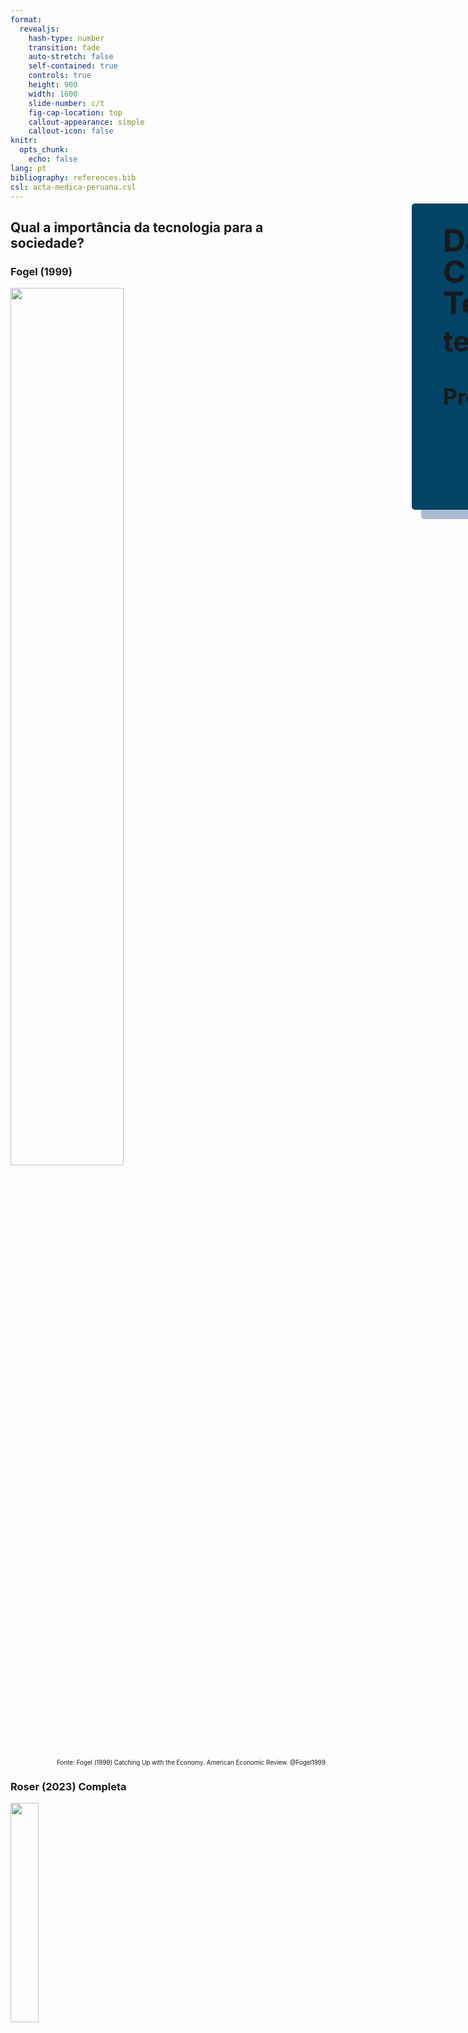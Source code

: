 ```yaml
---
format: 
  revealjs:
    hash-type: number
    transition: fade
    auto-stretch: false
    self-contained: true
    controls: true
    height: 900
    width: 1600
    slide-number: c/t
    fig-cap-location: top
    callout-appearance: simple
    callout-icon: false
knitr: 
  opts_chunk: 
    echo: false
lang: pt
bibliography: references.bib
csl: acta-medica-peruana.csl
---
```


##  {#Título data-menu-title="Capa" background-color="#303436" background-image="images/capa3.png" background-position="left" background-size="contain"}

::: {style="position: absolute; left: 870px; top: 380px; height: 450px; width: 700px; background-color: #014465; padding: 20px; padding-left: 50px; box-shadow: 15px 15px 0px 0px #a9bcd2; border-radius: 5px;"}

[Da Gênese da Descoberta Científica às Trajetórias Tecnológicas:]{style="font-size: 50px; font-weight: bold; line-height: 1em; margin: 0px"}

[teorias e métodos]{style="font-size: 45px; font-weight: bold; line-height: 1em; margin: 0px"}

<br>

[Professor Dr. Roney Fraga Souza]{style="font-size: 35px; font-weight: bold;"} 

:::

## Qual a importância da tecnologia para a sociedade? {.scrollable .smaller}

::: {.panel-tabset}

### Fogel (1999) 

![](images/fogel-1999-fig1.png){width=60% fig-align="center"}

::: {style="font-size: 70%; text-align: right; "}
Fonte: Fogel (1999) Catching Up with the Economy. American Economic Review. @Fogel1999
:::

### Roser (2023) Completa

![](images/technological-change-v2.png){width=30% fig-align="center"}

::: {style="font-size: 80%; text-align: right; "}
Ver Roser (2023) Technology over the long run: zoom out to see how dramatically the world can change within a lifetime. Our World in Data. @Roser2023
:::

### Roser (2023) Ampliação

![](images/technological-change-v2.png){width=90% fig-align="center"}

::: {style="font-size: 90%; text-align: right; "}
Ver Roser (2023) Technology over the long run: zoom out to see how dramatically the world can change within a lifetime. Our World in Data. @Roser2023
:::

### Perspectiva 

<br>
<br>
<br>

![](images/roser-2023-linear-timeline-long-run_1600.png){width=80% fig-align="center"}

::: {style="font-size: 80%; text-align: right; "}
Ver Roser (2023) Technology over the long run: zoom out to see how dramatically the world can change within a lifetime. Our World in Data. @Roser2023
:::

<br>

::: {style="font-size: 90%; text-align: left; "}
- O problema da perspectiva:
  - Distância da Terra ao Sol: aproximadamente 149.6 milhões de km.
  - Se a Terra fosse do tamanho de uma bola de tênis, o Sol (com 11,7 metros de diâmetro) estaria a aproximadamente **7,19 km** de distância.
:::

<!-- 
- Diâmetro do Sol: aproximadamente 1.392.000 km 
- Diâmetro da Terra: aproximadamente 12.742 km
- Distância média da Terra ao Sol: aproximadamente 149.6 milhões de km
- Se a Terra fosse do tamanho de uma bola de tênis, o Sol estaria a aproximadamente **7,19 km** de distância.
-->

### Reflexões 

- A perspectiva de longo prazo deixa claro o quão incomumente rápida é a mudança tecnológica em nosso tempo.
- A mudança tecnológica era extremamente lenta no passado e rápida agora.
- Levou 2,4 milhões de anos – 12 voltas da espiral – para nossos ancestrais controlarem o fogo e usá-lo para cozer.
- Desenrolar a espiral: últimos 12.000 anos.
- História da comunicação: da escrita ao papel, à imprensa, ao telégrafo, ao telefone, ao rádio, até a Internet e os smartphones.
- Em 1901 ocorreu o primeiro voo e 66 anos depois, primeiro pouso na lua.
- A AI irá acelerar a velocidade das inovações? Décadas poderão serem reduzidas a poucos anos? [Ver AI timelines](https://ourworldindata.org/ai-timelines)
- A **tecnologia continuará a mudar o mundo**, essa é uma `certeza`.

<br>

- Direção da tecnologia: desde a vacina (1796) da varíola até a bomba atômica (1945).

### Evitar

::: {style="font-size: 80%; text-align: center; "}

- 1970
- Beneath the Planet of the Apes (en)
- De Volta ao Planeta dos Macacos (pt_br)

:::

![](images/de-volta-ao-planeta-dos-macacos-1970.png){width=65% fig-align="center"}

<!--
- Planeta Terra em 3955 d.C.
- Seres vivos
  - Símios (Gorilas, Chimpanzés, Orangotangos) são inteligentes
  - Humanos são primitivos
  - Mutantes derivados dos humanos que vivem no mundo subterrâneo adoram uma bomba atômica
- um astronauta (Brent) atravessa uma fenda do tempo e chega Planeta dos Macacos, a terra do futuro
- Brent descobre uma raça de mutantes que se comunicam telepaticamente e veneram uma bomba atômica
- Os Mutantes representam uma ameaça de destruição total para o planeta.
-->

:::

## Velocidade da Inovação - *proxy* {.smaller}

::: columns
::: {.column width="50%"}

::: {style="font-size: 85%; text-align: left; "}

**Artigos**

---------

- Previsão pioneira **1960** @SollaPrice1963 
  - 15 anos

---------

- Previsão de **2015** @Bornmann2015 
  - até 1750: 231 anos
  - entre 1750 e 1945: 29 anos
  - entre 1945 e 2010: 9 anos

---------

- Previsão de **2020** @Bornmann2021
  -  taxa de crescimento geral de 4.10% a.a. com tempo de duplicação de 17.3 anos
  1. Fase: Emergência da física moderna e pré-industrialização (1675–1809)
  2. Fase: Revolução Industrial (1815–1882)
  3. Fase: Crises econômicas períodos de Guerras Mundiais e Pós-guerra (1881–1952)
  4. Fase: Período pós-guerra (depois de 1952 até hoje)

:::

:::

::: {.column width="50%"}

::: {style="font-size: 85%; text-align: left; "}

**Patentes**

---------

- **1421** na Itália (guincho para transportar mármore)
- **1449** na Inglatera (vitrais de vidro)
- **1809** no Brasil (fabricação de tecido)

:::

---------

<br>

![](images/patents-over-time-v2.png){width=100% fig-align="center"}

::: {style="font-size: 70%; text-align: right; "}
Fonte: <https://data.worldbank.org>
:::

:::

:::

## {background-image="images/DALLE_Expanded_uncertainty_landscape_2560x1440.png" data-menu-title="Análise preliminar" background-position="center center" background-size="cover"}

<br>
<br>
<br>
<br>

::: columns
::: {.column width="70%"}

::: {style="font-size: 70px; text-align: center; font-weight: bold; background-color:AliceBlue; color: Olive;"}
Conseguimos prever quais tecnologias irão mudar o futuro?
:::
 
:::

::: {.column width="30%"}

![](images/nostradamus_v2.jpg){height="165"}

:::

<br>
<br>
<br>
<br>
<br>
<br>
<br>

::: {style="font-size: 50%; color: #e6e6ff; text-align: right; "}
Fonte: https://images.app.goo.gl/zwu7u92cyMYmDpSe8
:::

::: {style="font-size: 50%; color: #e6e6ff; text-align: left; "}
**DALL·E 3**
:::

:::

## Previsões Erradas sobre Tecnologia  {.smaller}

<br>

<br>

1. **A Era do Papel**: Em 1975, o presidente da Xerox, Joseph C. Wilson, previu que a sociedade estaria completamente digitalizada e que o papel seria obsoleto. 

2. **Computadores em Casa**: Em 1977, Ken Olsen, fundador da Digital Equipment Corporation, afirmou que "não havia razão para qualquer indivíduo ter um computador em casa". 

3. **A Internet como uma Fadinha**: Em 1995, o CEO da Microsoft, Bill Gates, disse que a internet era uma "fada" e que não teria um grande impacto nos negócios. 

4. **O Fim da Televisão**: Nos anos 2000, muitos especialistas previram que a televisão tradicional seria substituída por streaming e conteúdo digital. 

5. **Carros Voadores**: Durante as décadas de 1950 e 1960, muitos futuristas previram que teríamos carros voadores em 2000. 

6. **Inteligência Artificial Substituindo Humanos**: Nos anos 1980 e 1990, houve previsões de que a inteligência artificial substituiria completamente os humanos em muitas profissões até o início dos anos 2000. 

## Previsões no Xadrez {.smaller}

::: columns
::: {.column width="40%"}

![](images/bobby-fischer.png){width=80%}

::: {style="font-size: 70%; text-align: left; "}
Fonte: <https://images.app.goo.gl/PL8siUX3fx7ABzGv6>
:::

:::

::: {.column width="60%"}

### {.smaller}

- **Regras do Jogo**
  - Retângulo com 64 casas, uma grade em duas cores alternada de 8x8;
  - Cada jogador começa com 16 peças: 1 rei, 1 rainha, 2 torres, 2 bispos, 2 cavalos e 8 peões;
  - Movimentação das peças são pré-determinadas.

<br>

- **Bobby Fischer**
  - Conhecido pela alta capacidade antecipar lances à frente.
  - Pergunta: qual sua capacidade para antecipar possibilidades de jogadas?
  - Resposta: Depende de quão aberto está o jogo, pode ser quase impossível prever várias rodadas com precisão.  
  - Xadrez é sobre: memorização e planejamento, a criatividade é baixa.
 
<br>

- Em 1997 pela primeira vez um campeão mundial, **Garry Kasparov**, foi derrotado por computador, o **Deep Blue** da IBM.

:::

:::

## Economia como um Sistema Complexo {.smaller .scrollable}

::: {.panel-tabset}

### &darr; Xadrez &uarr; Pêndulo

::: columns
::: {.column width="40%"}

::: {style="font-size: 80%; "}
::: {.callout-note}
Diferentemente do xadrez, a economia é um sistema complexo!
:::

- 1987 prêmio oferecido pelo rei da Suécia para provar que o sistema solar é estável

- 1989 **Henri Poincaré**, descobriu o contrário, a teoria do caos
  - matemático e físico francês
  - o sistema solar é instável
  - se jupter e mercúrio entrarem em ressonância eles irão desastabilizar o sistema solar

- 1950 **Edward Lorenz**
  - matemático e meteorologista dos EUA, com 38 anos
  - previsões de meteorologia, quando mudava de 6 dígitos para 3 dígitos, os resultados das previsões alteravam radicalmente
  - A teoria do caos trata de sistemas complexos que apresentam um fenômeno fundamental de instabilidade chamado sensibilidade às condições iniciais que, modulando uma propriedade suplementar de recorrência, torna-os não previsíveis na prática a longo prazo. 
:::

:::

::: {.column width="60%"}

::: {.panel-tabset}

### Pêndulo

{{< video https://www.youtube.com/watch?v=U39RMUzCjiU width="900px" height="600px" >}}

### Pêndulo 5 graus

{{< video https://www.youtube.com/watch?v=9LQot9YbIM0 width="900px" height="600px" >}}

### Pêndulo simulado

{{< video https://www.youtube.com/watch?v=q1-cwamhwag width="900px" height="600px" aspect-ratio="21x9" start="430" >}}

:::
:::
:::

### Características

::: columns
::: {.column width="50%"}

::: {style="font-size: 80%; "}
1. **Interconexão e Interdependência**:
   - Os elementos de um sistema complexo estão interligados, e suas interações podem gerar comportamentos e padrões coletivos.
2. **Auto-organização**:
   - Sistemas complexos têm a capacidade de se auto-organizar, formando estruturas e padrões sem a necessidade de um controle centralizado.
3. **Não-linearidade**:
   - As relações entre os componentes de um sistema complexo são frequentemente não-lineares, o que significa que pequenas mudanças podem ter grandes efeitos.
4. **Adaptabilidade**:
   - Sistemas complexos são dinâmicos e podem se adaptar a mudanças em seu ambiente, respondendo a estímulos externos de maneira flexível.
:::
:::

::: {.column width="50%"}

::: {style="font-size: 80%; "}
5. **Hierarquia e Subsistemas**:
   - Sistemas complexos podem ser compostos por subsistemas que operam em diferentes níveis hierárquicos, cada um com suas próprias dinâmicas.
6. **Fluxo de Informação**:
   - A comunicação e o fluxo de informações entre as partes do sistema são fundamentais para sua operação e evolução.
7. **Retroalimentação**:
   - Os sistemas complexos operam com mecanismos de feedback, que podem ser positivos ou negativos, influenciando o comportamento do sistema como um todo.
8. **Propriedades Emergentes**:
   - As propriedades de um sistema complexo não podem ser compreendidas apenas pela análise de suas partes isoladas; o todo é mais que a soma das partes.
:::

:::
:::

### Sincronização

{{< video https://www.youtube.com/watch?v=T58lGKREubo width="1200px" height="680px" >}}

:::

<!-- 
https://www.youtube.com/watch?v=q1-cwamhwag 

- 1987 prêmio oferecido pelo rei da Suécia para provar que o sistema solar é estável

- Henri Poincaré, descobriu o contrário
  - matemático e físico francês
  - descobriu a teoria da caos em 1899
  - o sistema solar é instável

- se jupter e mercúrio entrarem em ressonância eles irão desastabilizar o sistema solar
- silumações: 
  - i. os aproximando do sol
  - ii. os afastando do sol
  - iii. provacando uma colisão entre mercúrio e jupiter
- 5 milhões é o ano para o evento ocorrer 

- Edward Lorenz
  - American mathematician and meteorologist
  - 1950, com 38 anos
  - previsões de meteorologia, quando mudava de 6 dígitos para 3 dígitos, os resultados das previsões alteravam radicalmente
  - A teoria do caos trata de sistemas complexos que apresentam um fenômeno fundamental de instabilidade chamado sensibilidade às condições iniciais que, modulando uma propriedade suplementar de recorrência, torna-os não previsíveis na prática a longo prazo. 
  - efeito borboleta
  - Atrator de Lorenz, mapa dos sistemas complexos em ação
  - pêndulo duplo, melhor exemplo, menos abstrato, pequena mudança no começo altera o resultado final

Pergunta que ainda não temos resposta:
  - se o caos é tão comum, pq o mundo parece tão ordenado?
  - aparentimento os sistemas se adaptam quando estão perto de tornar-se totalmente caótico
  - adaptative systems:
    - criaturas vivas
    - instituições
    - sociedade
  - self organized criticality

- eficiência é a mistura ideal de caos e ordem


-->

## {background-image="images/complexities-books-cover.png" data-menu-title="Livros sobre complexidade"}

## Schumpeter {.smaller}

::: rows 
::: {.rows width="30%"}

::: columns
::: {.column width="80%"}

::: {.callout-note}
Schumpeter investigou a anatomia do motor capitalista. @Dosi2023
:::

:::

::: {.column width="20%"}
![](images/schumpeter.jpg){height="120" fig-align="left"}

::: {style="font-size: 50%; text-align: left; "}
Fonte: <https://images.app.goo.gl/R2VeTdEKSDoQugGF6>
:::

:::
:::
:::

::: {.rows width="70%"}

**Livros**

1. "The Theory of Economic Development" (1911): introduziu o conceito de "destruição criadora", a ideia de que o progresso econômico envolve a destruição de velhas estruturas e a criação de novas.

<br>

2. "Business Cycles" (1939): analisou os ciclos econômicos, baseando-se na teoria de que a inovação por empresários é o motor do crescimento econômico e que este crescimento ocorre em ciclos.

<br>

3. "Capitalism, Socialism and Democracy" (1942): este livro explora a relação entre inovação, democracia e mudança econômica. 

::: {style="font-size: 110%; text-align: center; "}
- **Capítulo 7: o processo de destruição criadora**
:::

:::

:::

## Destruição Criadora {.smaller}

::: columns
::: {.column width="40%"}

![](images/creative-destruction-waves-prosperity.png)

::: {style="font-size: 50%; text-align: left; "}
Fonte: <https://www.the-waves.org/2023/11/15/innovation-waves-prosperity-through-creative-destruction/>
:::

:::


::: {.column width="60%"}

::: {.panel-tabset}

### Ciclos {.smaller}

::: {style="font-size: 85%; "}
- Primeira onda - De 1785 a 1845, devido à expansão da máquina a vapor, o carvão substituiu a água, o vento e a força muscular, tornando o fornecimento de energia melhor, mais confiável e mais barato.
  - Europa nos séculos IV e V: 1 moinho de água = 2 hp, liberou 30 a 60 pessoas. @Reynolds1983
  - Englaterra de 1086, em  3.000 locais, existiam 6,082 moinhos de água.
  - Englaterra de 1300, estimasse que existiam 10.000 moinhos de água.
  - Século XVIII: @Munro2002 os moinhos extrapolaram seu impacto em diversas indústrias.
<!-- liberou pessoas, aminais e pessoas escravisadas -->
- Segunda onda - Ao longo de 55 anos, de 1845 a 1900, a máquina a vapor impulsionou a implantação da rede ferroviária.
- Terceira onda - Telefones, lâmpadas e motores elétricos alimentados por eletricidade começaram a se desdobrar como grandes ondas de reinvenção.
- Quarta onda - A era entre 1950 e 1990 é marcada como a quarta onda.
- Quinta onda - O início de 1990 testemunhou o surgimento de computadores pessoais, software e telefones celulares.
- Sexta onda - Além de impulsionar a prosperidade, as últimas cinco ondas de inovação criaram urgência em sustentabilidade.

::: {style="font-size: 90%; text-align: left; "}
Ler Freeman e Soete @Freeman2008 A economia da inovação industrial.
:::
:::

### Empresário

<br>

> É útil pensar em uma inovação como algo novo que foi colocado em uso. Assim, essa inovação representa, em certo sentido, uma nova tecnologia. Embutido nesta distinção entre invenção e inovação está um processo pelo qual as invenções se tornam aplicadas. Este processo é central para o que chamamos de empreendedorismo. O empreendedorismo é um processo que envolve a organização de recursos, e o resultado desse processo é uma inovação. Claro, para que o empreendedorismo tenha valor econômico, a saída resultante ou inovação deve ter valor econômico. @Audretsch2002

- Schumpeter Mark I *vs* Schumpeter Mark II

### Implicações {.smaller}

- O empresário busca lucro.
- Economia deixar de tender ao equilíbrio (equilíbrio geral paretiano).
- Os mecanismos de preços deixam de ser exclusivos para definir competição. <!--(efeito amazon)-->
- Os resultados não são presumidos antes de um evento, e sim descobertos. 
- A economia passa ser não direcionada, sem predeterminação para um determinado ponto final.
- A coevolução entra em prática, com a ação de um impactando no outro.
- As interdependências possibilitam a cocriação (invenção).
- Os processos emergem de tempos em tempos, resultando em inovações.
- Utiliza-se o princípio da seleção, a ideia de escolher a melhor ideia.
- Padrões emergem a partir das iterações.
- Trajetórias tecnológicas...

:::
:::
:::

## Trajetórias Tecnológicas {.smaller}

::: {.panel-tabset}

### Dosi 1982 {.smaller}

::: {style="font-size: 90%; text-align: left; line-height: 1.4em;"}

::: columns
::: {.column width="60%"}

- Dosi (1982) @Dosi1982 Technological Paradigms and Technological Trajectories. Research Policy. 
  - Doutorado na SPRU (Science Policy Research Unit) da Universidade de Sussex.
  - Orientando por Christopher Freeman.

:::

::: {.column width="40%"}

![](images/dosi-v2.jpg){height="130" fig-align="left"}

::: {style="font-size: 50%; text-align: left; "}
Fonte: <https://images.app.goo.gl/BW7DSw3wsb2JumoP6>
:::
:::
:::

- Discussão anterior a Dosi, a inovação é fruto do: livre mercado *vs* desenvolvimento científico.

- Paradigma Científico (Thomas Khun) é modelo de prática científica utilizado em consenso pela comunidade acadêmica.

- **Paradigma Tecnológico**
  - soluções de determinados problemas tecnológicos, baseados em determinados princípios derivados das ciências naturais e em determinadas tecnologias matérias.

- **Trajetórias Tecnológicas**
  - as soluções de problemas são determinadas por um paradigma, que pode ser representada pelo movimento de *trade-offs* multidimensionais entre as variáveis tecnológicas que o paradigma define como relevantes.

- <span style="color: CornflowerBlue;">Descontinuidade</span>: Invenções/Inovações Radiais tendem a superar Paradigmas Científicos/Tecnológicos. 

- <span style="color: CornflowerBlue;">Continuidade</span>: Mudanças na mesma trajetória.

- Dosi destacou os aspectos econômicos, institucionais e sociais pelos quais os conhecimentos científicos são introduzidos no sistema produtivo. @Sicsu2006

- Os paradigmas e trajetórias são escolhas, realizadas multidimensionalmente.

:::

### Semicondutores {.smaller}

::: columns
::: {.column width="50%"}

#### Válvulas

- Início do século XX: principais conhecimentos científicos sobre as válvulas. @Dosi2006

![](images/valvula-v3.jpg)

::: {style="font-size: 50%; text-align: left; "}
Fonte: <https://images.app.goo.gl/htbZXPYoMeiD4UBw5>
:::

- Chegou-se ao limite da possibilidade técnica:
  - limitada faixa de frequência
  - grande consumo de energia
  - a grande dispersão de calor
  - limitada confiabilidade
  - tamanho não redutível

:::

::: {.column width="50%"}

#### Semicondutores

- 1946 Descoberta do <span style="color: CornflowerBlue;">Transístor</span> proporcionou um salto tecnológico.

![](images/transistor-v2.png){width=30%}

::: {style="font-size: 50%; text-align: left; "}
Fonte: <https://www.betacomercial.com.br/loja/produto/transistor-2n-1711>
:::

- 1970 <span style="color: CornflowerBlue;">Circuito Integrado</span>.

![](images/circuito-integrado-v2.avif){width=47%}

::: {style="font-size: 50%; text-align: left; "}
Fonte: <https://images.app.goo.gl/nRkcUUXzRBgGU4gX8>
:::

:::
:::

### Fotografia {.smaller}

::: columns
::: {.column width="40%"}


#### Química (analógica) {.smaller}

::: {style="font-size: 80%; text-align: left; "}
- Em 1884, George Eastman patenteou tecnologias de filme fotográfico com vantagens pela pequeno tamanho e boa qualidade de imagem, permitindo que a Eastman Kodak dominasse o setor de câmeras por mais de um século. @Ho2015

- Em 1913, novas tecnologias de lentes e controle de luz permitiram que Oskar Barnack, da Ernst Leitz Optische Werke, da Alemanha, desenvolvesse o protótipo Leica 35 mm, que estabeleceu um novo padrão industrial para câmeras de filme.

- Em 1935, a Kodak lançou o primeiro filme colorido que inaugurou a era da fotografia colorida.

- Em 1963, a Polaroid lançou o filme e a câmera coloridos instantâneos, permitindo que os usuários tirassem e imprimissem fotos coloridas por conta própria.

- O setor de filmes e impressão comercial foi classificado como seguindo o padrão de inovação industrial baseado na ciência, com uma trajetória que acompanha o desenvolvimento das ciências químicas e de materiais. 

- O serviço de impressão de fotos criou outro setor que depende de equipamentos de impressão comercial e segue uma trajetória tecnológica de padrão dominado pelo fornecedor. @Pavitt1984
:::
:::

::: {.column width="60%"}

#### Eletrônica (digital) {.smaller}

<!-- falar sobre o 11 de setembro e o fim da indústria do filme -->

::: {style="font-size: 80%; text-align: left; "}

- Em 1969, o dispositivo de carga acoplada (CCD) foi inventado por Willard Boyle e George Smith no AT&T Bell Labs. O CCD captura imagens ao detectar a intensidade da luz e registrá-la em semicondutores, substituindo o processo químico anterior por um processo eletrônico. @Ho2015

- Em 1981, a Sony lançou a primeira câmera digital e a tecnologia logo foi adotada por muitas outras empresas de câmeras.

- Embora a Kodak, a Canon, a Fujifilm e a Konica tenham dominado a era das câmeras de filme, somente a Canon manteve sua posição de liderança na era digital, aproveitando suas tecnologias ópticas avançadas e concentrando-se em câmeras digitais SLR (single-lens reflex) de alta qualidade. 

- Impressão de fotos pessoais.

- A relutância da Kodak em se afastar dos negócios de impressão de fotos prejudicou a empresa e levou a anos de desempenho financeiro decepcionante. 

- Compartilhamento de fotos.

-----------

- Câmera fotográfica Canon como câmera de vídeo.

- era digital até 2015: setor dominado por DSLR (Canon 5D Mark II).

------------

- 2015 até agora: mirrorless.
  - 2010 Sony NEX-3 (APS-C).
  - 2013 Sony A7 (fullframe).
:::
:::
:::

### Curva em S <!-- aba -->

::: columns
::: {.column width="55%"}

![](images/zhang2023-fig1.png){width=110% fig-align="left"}

::: {style="font-size: 80%; text-align: left; "}
Fonte: Zhang 2023 @Zhang2023 A holistic method for radical concept generation based on technological evolution.
:::

:::

::: {.column width="45%"}

::: {style="font-size: 90%; text-align: left; "}
- Função Sigmóide $\sigma(x) = \frac{1}{1 + e^{-x}}$

- Mudanças ocorrem devido: @Priestley2020
  - Difusão da atividade empreendedora.
  - Invenções acumuladas.
  - Melhoria no desempenho tecnológico.
  - etc.

- Início: anos de gestação podem ser necessários para uma tecnologia emergente.
- Crescimento Rápido: geralmente é acelerada pela exposição de mercados de massa.
- Exploração: leva a uma rápida proliferação de novos produtos e empresas.
- Maturidade: ritmo do desenvolvimento tecnológico geralmente diminui devido à aproximação dos limites de desempenho e difusão em um mercado saturado.
:::

::: 
:::
:::

## Identificar TT {.smaller}

<br>

::: columns
::: {.column width="35%"}

### Patentes {.smaller}

- [USPTO](https://www.uspto.gov)
- [INPI](https://inpi.gov.br)
- [Google Patents](https://patents.google.com)
- [Derwent Innovation](https://www.derwentinnovation.com)

<br>

### Artigos Científicos {.smaller}

- [Scopus](https://www.scopus.com/)
- [Web of Science - WoS](https://www.webofscience.com)
- [OpenAlex](https://openalex.org/)

:::

::: {.column width="65%"}

### Redes

```r
#| echo: true
#| code-fold: true
#| label: fig-rede1
#| fig-cap: "Rede de citação"
#| fig-subcap: 
#|   - "Citações"
#|   - "Citações com Layout de Árvore"
#| layout-ncol: 2
#| warning: false

library(igraph)
library(tibble)

igraph::graph_from_data_frame(
  tibble::tribble(
    ~from, ~to,
    "A", "C",
    "B", "C",
    "B", "D",
    "B", "J",
    "C", "E",
    "C", "H",
    "D", "F",
    "D", "I",
    "J", "M",
    "E", "G",
    "F", "H",
    "F", "I",
    "G", "H",
    "I", "L",
    "I", "M",
    "H", "K",
    "M", "N"
  ),
  directed = TRUE) ->
  net

plot(
  net,
  vertex.label = V(net)$name, # Rótulos dos vértices
  vertex.color = "lightblue", # Cor dos vértices
  vertex.size = 30, # Tamanho dos vértices
  vertex.label.color = "black", # Cor do texto dos vértices
  vertex.label.cex = 3, # Tamanho da fonte do texto
  edge.arrow.size = 2, # Tamanho da seta
  edge.width = 4, 
  layout = igraph::layout_with_kk(net)
)

plot(
  net,
  vertex.label = V(net)$name, # Rótulos dos vértices
  vertex.color = "lightblue", # Cor dos vértices
  vertex.size = 30, # Tamanho dos vértices
  vertex.label.color = "black", # Cor do texto dos vértices
  vertex.label.cex = 3, # Tamanho da fonte do texto
  edge.arrow.size = 2, # Tamanho da seta
  edge.width = 4, 
  layout = igraph::layout_as_tree(net, root = "B") # Layout em árvore com o nó A como raiz
)
```

::: 
:::

## {background-image="images/redes-capa.png" data-menu-title="Livros sobre redes"}

## Main Path Analisys {.smaller}

::: {.panel-tabset}

### MPA {.smaller}

::: columns
::: {.column width="35%"}

::: {style="font-size: 85%; text-align: left; "}

- Análise de Caminho Principal (pt_br) 

- Hummon e Doreian (1989) @Hummon1989 propuseram a metodologia.

- Objetivo: captar o principal fluxo de ideias via redes de citações (artigos ou patentes).

- Directed Acyclic Graph (DAG)
  - se nó $i$ cita nó $j$, não existe citação do nó $j$ para o nó $i$.

- **Passo 1**: calcular os pesos das citações:
  - Search path link count (SPLC); @Hummon1989
  - Search path node pair (SPNP); @Hummon1989
  - Node pair projection count (NPPC). @Hummon1989
  - Search path count (SPC) @Batagelj2003

- **Passo 2**: encontrar o caminho mais significativo:
  - Local search @Hummon1989
  - Global search 
  - Key-route search @Liu2019

:::
:::

::: {.column width="65%"}

::: {style="font-size: 75%; text-align: left; "}
- Passo 1: o valor de SPC para o link (B, D) é 5 porque cinco caminhos (B-D-F-H-K, B-D-F-I-L, B-D-F-I-M-N, B-D-I-L e B-D-I-M-N) passam por ele. 
- Passo 2: global search (B, N) está em vermelho, é o caminho com maior peso (5 + 3 + 2 + 2 + 3 = 15). 
:::

```r
#| echo: true
#| code-fold: true
#| label: fig-rede-mpa
#| fig-cap: "Main Path Analisys"
#| fig-subcap: 
#|   - "Passo 1"
#|   - "Passo 2"
#| layout-ncol: 2
#| warning: false

# https://stackoverflow.com/questions/67792685/main-path-analysis-in-citation-network-using-igraph-in-r

spc <- function(g) {
  linegraph <- make_line_graph(g)
  source_edges <- V(linegraph)[degree(linegraph, mode = "in") == 0]
  sink_edges <- V(linegraph)[degree(linegraph, mode = "out") == 0]
  tabulate(
    unlist(
      lapply(
        source_edges,
        all_simple_paths,
        graph = linegraph,
        to = sink_edges,
        mode = "out"
      )
    )
  )
}

main_search <- function(g) {
  linegraph <- make_line_graph(g)
  V(linegraph)$spc <- spc(g)
  source_edges <- V(linegraph)[degree(linegraph, mode = "in") == 0]
  sink_edges <- V(linegraph)[degree(linegraph, mode = "out") == 0]
  paths <- unlist(
    lapply(
      source_edges,
      all_simple_paths,
      graph = linegraph,
      to = sink_edges,
      mode = "out"
    ),
    recursive = FALSE
  )
  path_lengths <- unlist(lapply(paths, function(x) sum(x$spc)))
  vertex_attr(linegraph, "main_path") <- 0
  vertex_attr(
    linegraph,
    "main_path",
    paths[[which(path_lengths == max(path_lengths))[[1]]]]
  ) <- 1
  V(linegraph)$main_path
}

plot(
  net,
  vertex.label = V(net)$name, # Rótulos dos vértices
  vertex.color = "lightblue", # Cor dos vértices
  vertex.size = 25, # Tamanho dos vértices
  vertex.label.color = "black", # Cor do texto dos vértices
  vertex.label.cex = 3, # Tamanho da fonte do texto
  edge.arrow.size = 2, # Tamanho da seta
  edge.width = 8, 
  # edge.color = ifelse(edge_labels == 1, "red", "gray"), # Caminho principal em vermelho
  # edge.width = ifelse(edge_labels == 1, 4, 2), # Espessura do caminho principal
  edge.label = spc(net),
  edge.label.cex = 5,
  edge.label.color = 'brown',
  layout = layout_as_tree(net, root = "B") # Layout em árvore com o nó A como raiz
)

edge_labels <- main_search(net)

plot(
  net,
  vertex.label = V(net)$name, # Rótulos dos vértices
  vertex.color = "lightblue", # Cor dos vértices
  vertex.size = 25, # Tamanho dos vértices
  vertex.label.color = "black", # Cor do texto dos vértices
  vertex.label.cex = 3, # Tamanho da fonte do texto
  edge.arrow.size = 2, # Tamanho da seta
  edge.width = 8, 
  edge.color = ifelse(edge_labels == 1, "red", "gray"), # Caminho principal em vermelho
  edge.width = ifelse(edge_labels == 1, 4, 2), # Espessura do caminho principal
  # edge.label = spc(net),
  # edge.label.cex = 3,
  layout = layout_as_tree(net, root = "B") # Layout em árvore com o nó A como raiz
)
```

:::
:::

### Hummon 1989

:::: columns
::: {.column width="30%"}

- Norman P. Hummon
- University of Pittsburgh, USA
- more info [here](https://scholargps.com/scholars/93910088269039/norman-p-hummon)

<br>

![](images/doreian.webp){width="40%"}

- Patrick Doreian
- University of Pittsburgh, USA

:::

::: {.column width="70%"}

![](images/hummon1989-fig4.png){width=80% fig-align="center"}

::: {style="font-size: 70%; text-align: right; "}
Fonte: Hummon e Dereian (1989) @Hummon1989 Connectivity in a citation network: The development of DNA theory. Social Networks.
:::

:::
::::

### Wikipédia

::: {style="font-size: 70%; text-align: center; "}
Fonte: <https://en.wikipedia.org/wiki/Main_path_analysis>
:::

::: columns
::: {.column width="50%"}

**Passo 1: Pesos** 

::: {.panel-tabset}

### SPC {.smaller}

![](images/SPC.png)

### SPLC {.smaller}

![](images/SPLC.png)

### SPNP {.smaller}

![](images/SPNP.png)
:::
:::

::: {.column width="50%"}

**Passo 2: Busca** `SPC`

::: {.panel-tabset}

### Local

![](images/Local_main_paths_SPC.png)


### Global

![](images/Global_main_paths_SPC.png)

### Local key-route

![](images/Local_key-route_main_paths_SPC.png)


### Global key-route

![](images/Global_key-route_main_paths_SPC.png)

:::
:::
:::

### Batagelj 2003 {.smaller}

::: columns
::: {.column width="30%"}

<br>

![](images/batagelj-v2.jpg){width=60% fig-align="center"}

::: {style="font-size: 60%; text-align: left; "}
Fonte: <https://images.app.goo.gl/uXg2ezPVmn5vhtdd9>
:::

- University of Ljubljana
- Slovenia

:::

::: {.column width="40%"}

<br>

Batagelj 2003 @Batagelj2003 propos algoritmos eficientes para tornar o método possível para grandes bases de dados.

- Search path link count (SPLC) @Hummon1989
- Search path node pair (SPNP) @Hummon1989
- ~~Node pair projection count (NPPC)~~ @Hummon1989 $N^2$

<br>

E adicionou mais uma forma de calcular os pesos das citações:

- Search path count (SPC) @Batagelj2003

:::

::: {.column width="30%"}

![](images/batagelj2003fig1.png)

::: {style="font-size: 60%; text-align: right; "}
Fonte: Batagelj 2003 Efficient Algorithms for Citation Network Analysis.
:::
:::
:::

### Verspagem 2007 {.smaller}

::: columns
::: {.column width="70%"}

![](images/verpagen2007-fig3.png)

:::

::: {.column width="30%"}

Primeira grande aplicação do método, 3371 patentes. @Verspagen2007

<br>

![](images/verstagen.jpg){fig-align="center"}

::: {style="font-size: 60%; text-align: right; "}
Fonte: <https://images.app.goo.gl/4WPBtxaBMP94fNNL6>
:::

- Maastricht University, Netherlands

:::
:::

###  Liu 2011 {.smaller}

::: columns
::: {.column width="30%"}

- Key-route search @Liu2011 

- Mais de uma rota.

![](images/liu.jpg){width="65%" fig-align="center"}

::: {style="font-size: 60%; text-align: right; "}
Fonte: <https://images.app.goo.gl/cpckusuPLndzqniY9>
:::

::: {style="font-size: 80%; text-align: right; "}
- National Taiwan University of Science and Technology
- Taiwan
:::

:::

::: {.column width="70%"}

![](images/liu2011-fig8.png){width=55% fig-align="center"}

:::
:::

### Kim 2018

::: columns
::: {.column width="30%"}

::: {style="font-size: 80%; text-align: right; "}
- Identifica não apenas o caminho principal único, mas também caminhos derivados emanando de junções tecnológicas no caminho principal. @Kim2018
:::

![](images/kim.png){width="65%" fig-align="center"}

::: {style="font-size: 60%; text-align: right; "}
Fonte: <https://images.app.goo.gl/cpckusuPLndzqniY9>
:::

::: {style="font-size: 80%; text-align: right; "}
- Statistical Inference & Information Theory Laboratory
- KAIST Electrical Engineering
- Republic of Korea
:::

:::

::: {.column width="70%"}
![](images/kim2018-fig3.png){width=85% fig-align="center"}
:::
:::

### Masago 2022 {.smaller}

::: columns
::: {.column width="40%"}

::: {style="font-size: 80%; text-align: left; "}
- Topological Skeleton 

> O algoritmo Topological Skeleton foi desenvolvido usando o algoritmo SPLC para identificar as trajetórias mais significativas na estrutura da rede. @Masago2022
:::

![](images/masago-roney.jpg){width="90%" fig-align="center"}

::: {style="font-size: 80%; text-align: left; "}
- Unicamp, Brasil
:::

:::

::: {.column width="60%"}
![](images/masago2022-fig12.png){width=85% fig-align="center"}
:::

:::

### et al.

::: columns

::: {.column width="40%"}

#### Avanços metodológicos

- Buscar caminhos utiliando abordagem estocástica. @Yeo2013

- Métodos de contagens transversais de pesos: @Liu2015
  - SPAD
  - SPGD
  - SPHD

- Método para identificar a importância publicações intermediárias. @Subelj2020

- Método baseado na persistência de conhecimento ao longo da trajetórias. @Park2017
:::

::: {.column width="30%"}

#### Softwares

- [pajek](http://mrvar.fdv.uni-lj.si/pajek/)
  - software de cientista
  - dependente do Windows

<br>

- [Python library - techminer](https://jdvelasq.github.io/techminer/main-path-analysis.html)
  - linha de comando

<br>

<!--
- [StackOverflow implementations](https://stackoverflow.com/questions/67792685/main-path-analysis-in-citation-network-using-igraph-in-r)
-->

- [Leydesdorff - histcite](https://www.leydesdorff.net/histcite/)
  - software de cientista

<br>

:::

::: {.column width="30%"}

#### Softwares

- Jiang 2019 @Jiang2019
  - [software em java](https://sites.google.com/view/xiaoruijiang/research/software_and_datasets)
  - software de cientista
  - documentação limitada

- [PyMAP - mpa_splc](https://github.com/felipefrr/mpa_splc)
  - linha de comando
  - interface gráfica
  - documentação limitada

- extensão do [Gephi](https://gephi.org/)
  - perdeu o código fonte
  - dependente de uma versão do Java
  - documentação limitada

::: 
::: 

:::

## {background-image="images/choose-a-path.png" background="#43464B" data-menu-title="Existe caminho alternativo?" background-size="cover"}

<br>

::: {style="font-size: 160%; text-align: center; "}
Existe outro caminho?
:::

<br>
<br>
<br>
<br>
<br>
<br>
<br>
<br>
<br>
<br>
<br>
<br>
<br>
<br>

::: {style="font-size: 40%; text-align: right; "}
Fonte: <https://images.app.goo.gl/Stm3TC2PHkdSNLQx9>
:::

## Literatura da Emergência {.smaller}

::: {.panel-tabset}

### Forecasting {.smaller}

- technological forecasting 
  - Coates 2001 @Coates2001 
  - Daim 2006 @Daim2006 
  - Porter 2011 @Porter2011 
  - Amparo 2012 @Amparo2012
  - Robinson 2013 @Robinson2013 
  - Lee 2021 @Lee2021 

### Mapping {.smaller}

::: columns
::: {.column width="50%"}

- mapping science/technology 
  - Klavans 2008 @Klavans2008 
  - Rafols 2010 @Rafols2010 
  - Teixeira 2011 @Teixeira2011
  - Amparo 2012 @Amparo2012 
  - Boyack 2013 @Boyack2013 
  - Deorsola 2013 @Deorsola2013 
  - Jeong 2021 @Jeong2021 
:::
  
::: {.column width="50%"}
- roadmap 
  - Jeong 2021 @Jeong2021 
  - Kostoff 2001 @Kostoff2001 
:::
:::

### Topics {.smaller}

- research fronts/topics/fields/domains/trends/landscape/structure
  - Jo 2007 @Jo2007
  - Shibata 2008 @Shibata2008 
  - Kajikawa 2008 @Kajikawa2008
  - Tseng 2009 @Tseng2009
  - Upham 2009 @Upham2009 
  - Shibata 2011 @Shibata2011 
  - Fujita 2012 @Fujita2012 
  - Lamirel 2012 @Lamirel2012
  - Huang 2013 @Huang2013 
  - Maltseva 2020 @Maltseva2020
  - Qian 2021 @Qian2021

### Emergence {.smaller}

::: columns
::: {.column width="30%"}

- Kontostathis 2004 @Kontostathis2004
- Morris 2005 @Morris2005
- Daim 2006 @Daim2006
- LucioArias 2007 @LucioArias2007 
- Shibata 2008 @Shibata2008
- Lee 2008 @Lee2008
- Bettencourt 2008 @Bettencourt2008 
- Takeda 2008 @Takeda2008
- Upham 2009 @Upham2009
- Cozzens 2010 @Cozzens2010
- Schiebel 2010 @Schiebel2010
- Ohniwa 2010 @Ohniwa2010

:::

::: {.column width="30%"}

- Glanzel 2011 @Glanzel2011
- Shibata 2011 @Shibata2011
- Alexander 2012 @Alexander2012 
- Clausen 2012 @Clausen2012
- Arora 2012 @Arora2012
- Robinson 2013 @Robinson2013
- Liu 2013 @Liu2013
- Jaric 2014 @Jaric2014
- Small 2014 @Small2014
- Furukawa 2015 @Furukawa2015
- Rotolo 2015 @Rotolo2015
- Carley 2017 @Carley2017 
:::

::: {.column width="30%"}

- Garner 2017 @Garner2017 
- Carley 2018 @Carley2018 
- Teran 2018 @Teran2018
- Ranaei 2019 @Ranaei2019 
- Porter 2019 @Porter2019 
- Wang 2019 @Wang2019
- Kwon 2019 @Kwon2019
- Burmaoglu 2019 @Burmaoglu2019 
- Porter 2020 @Porter2020 
- Choi 2021 @Choi2021 
- Jang 2021 @Jang2021

:::
:::

### Rotolo 2015 {.smaller}

::: columns
::: {.column width="50%"}

::: {style="font-size: 80%; text-align: left; "}

O estudo de Rotolo 2015 @Rotolo2015, *"What is an emerging technology?"*, gerou a base conceitual necessária para a consolidação dos estudos de emergência como um campo do conhecimento. O autor sustenta que os estudos de emergência estão concentrados na área em *Science and Technology Studies*, e que os atributos de uma tecnologia emergente são:

i. novidade radical; 
ii. crescimento relativamente rápido; 
iii. coerência; 
iv. impacto proeminente; e 
v. incerteza e ambiguidade. 

----------------------

Carley 2017 @Carley2017 propõem que a emergência deva apresentar propriedades de mais fácil mensuração que as propriedades sugeridas por @Rotolo2015. As tecnologias emergentes têm: 

i. novidade; 
ii. persistência; 
iii. comunidade; e 
iv. crescimento.

:::

:::

::: {.column width="50%"}

![](images/rotolo2015-fig2.png){width=90%}

::: {style="font-size: 60%; text-align: right; "}
Fonte: Rotolo (2015) What is an emerging technology?
:::

::: {style="font-size: 80%; text-align: left; "}
- SPRU (Science Policy Research Unit) University of Sussex Business School, United Kingdom 
:::

:::
:::

### Xu 2019 {.smaller}
::: columns
::: {.column width="40%"}

::: {style="font-size: 80%; text-align: left; "}

- Nomeclaturas
  - emerging research topics
  - emerging topics
  - research fronts
  - emerging trends
  - emerging technologies
  - emerging research fields

<br>

- Três estágios de desenvolvimento de campo de tópicos de pesquisa emergentes
  - o estágio de emergência
  - o estágio de exploração
  - o estágio de desenvolvimento

<br>

- Beijing University of Technology, China

:::

:::

::: {.column width="60%"}

![](images/xu2019-fig5v2.png){width=80%}

:::
:::

:::

## Redes bibliográficas {.smaller}

::: panel-tabset 

### Redes {.smaller}

::: columns
::: {.column width="50%"}

![](images/shibata2009-fig1.png)

- citação direta
- co-citação
- acoplamento bibliográfico
:::

::: {.column width="50%"}

- Autores que discutiram as diferentes redes
  - Jarneving (2007) @Jarneving2005
  - Shibata et al. (2008, 2009) @Shibata2008 @Shibata2009
  - Boyack and Klavans (2010) @Boyack2010

<br>

- Não existe consenso. 

:::
:::

### Batagelj 2013 {.smaller}

::: {style="font-size: 80%; text-align: left; "}
`Batagelj and Cerinšek - 2013 - On bibliographic networks` @Batagelj2013
:::

::: columns
::: {.column width="50%"}

![](images/batagelj2013nm.png)

:::
::: {.column width="50%"}

![](images/batagelj2013ct.png){width=80%}

:::
:::

### Softwares {.smaller}

<br>

| Software       | Description                                           | 
|----------------|-------------------------------------------------------|
| Bibliometrix   | R package for bibliometric analysis                   | 
| BibExcel       | Tool for analyzing bibliographic data                 | 
| VOSviewer      | Tool for constructing visual bibliometric networks    | 
| CitNetExplorer  | Analyzes citation networks                           | 
| Scopus/WoS     | Database with built-in analytical tools               | 
| CiteSpace      | Java application                                      | 
| SITKIS         | Bibliometric tool that works on Java and MS Access    | 
| CiteSpace      | Java application for visualizing and analyzing trends and patterns in scientific literature |
| Netdraw        | Windows program for visualizing social network data   | 
| Sci2           | Modular toolset specifically designed for the study of science |

:::

## Small et al. {.smaller .scrollable}

::: panel-tabset 

### Quem são {.smaller}

::: columns
::: {.column width="30%"}

![](images/small.png){width="60%"}

- Henry Small
  - [SciTech Strategies](https://www.scitech-strategies.com/)
  - USA

:::

::: {.column width="30%"}

![](images/klavans.png){width=60%}

- Richard Klavans
  - [SciTech Strategies](https://www.scitech-strategies.com/)
  - USA

:::
::: {.column width="30%"}

![](images/boyack.png){width="60%"}

- Kevin Boyack
  - [SciTech Strategies](https://www.scitech-strategies.com/)
  - USA

:::
:::

### Publicações

![](images/scitech-publications){width=70% fig-align="center"}

::: {style="font-size: 60%; text-align: right; "}
Fonte: <https://www.scitech-strategies.com/publications/>
:::

### 2014

::: columns
::: {.column width="25%"}

Small et al. (2014) Identifying emerging topics in science and technology. Research Policy. @Small2014

> 70 topics from recent years as emergent.

> the Scopus database (1996–2010, over 17 million articles) is clustered in two different ways:  co-citation and  direct citation .
:::

::: {.column width="75%"}
![](images/small2015-tab5.png){fig-align="center"}
:::
:::

### Macro *vs* Micro

<br>

A equipe da SciTech trabalha com modelos macro, que utilizam toda a base Scopus.

<br>

Quando a assunto são as análises micro, Small et al. @Small2014 afirmam:

<br>

::: {style="font-size: 120%; text-align: left; "}
> Direct citation ... used by Shibata et al. (2008, 2010) to cluster sets of documents on gallium nitride, complex networks, and regenerative medicine. Annual clusterings were done with a fixed starting year – e.g., 1990–2000, 1990–2001, 1990–2002, etc. – and clusters from each model with high overlap were matched and linked to show evolution in field structure. **This method is capable of effectively showing births, deaths, splits, and merges in the cluster structure.**
:::
:::

## Porter et al. {.smaller}

::: columns
::: {.column width="33%"}

![](images/porter.jpg)

::: {style="font-size: 80%; text-align: left; "}
- focus on "analyses of emerging technologies" 
- 230+ publications
- Ph.D. Engineering and Psychology (1972), UCLA
- B.S. Chemical Engineering (1967), Caltech
- Professor at Georgia Institute of Technology, USA
:::

:::

::: {.column width="33%"}

![](images/porter2005-tech-mining.jpg){width="91%"}

::: {style="font-size: 100%; text-align: center; "}
2005
:::

:::

::: {.column width="33%"}
![](images/porter2005-forecasting.jpg)

::: {style="font-size: 100%; text-align: center; "}
2011
:::

:::
:::

## Shibata et al. {.smaller}

::: panel-tabset 

### Quem são

::: columns
::: {.column width="30%"}

![](images/shibata-v2.jpg)

::: {style="font-size: 80%; text-align: left; "}
- Naoki Shibata
  - B.Eng. Systems Innovation, Japan, 2004
  - Ph.D. Management of Technology for Innovation, Japan, 2009
  - Researcher at Stanford University, USA
  - Invested 40+ startups, USA
  - Founded AppGrooves
  - Partner at [NVS Capital](https://nsvwolfcapital.com/about), USA
  - Ass. Prof. University of Tokyo
:::
:::

::: {.column width="30%"}

![](images/kajikawa.png){width="65%"}

::: {style="font-size: 80%; text-align: left; "}
- Yuya Kajikawa
  - Department of Innovation Science 
  - School of Environment and Society 
  - Tokyo Institute of Technology, Japan
:::

:::

::: {.column width="30%"}

::: {style="font-size: 80%; text-align: left; "}

![](images/matsushima-v2.jpg){width="75%"}

- [Katsumori Matsushima](http://ipr-ctr.t.u-tokyo.ac.jp/en/matsushima.html)
  - Innovation Policy Research Center
  - Institute of Engineering Innovation
  - The University of Tokyo, Japan
:::

`et al.`

:::
:::

### Método

![](images/shibata2011-fig1.png){width="80%" fig-align="center"}

::: {style="font-size: 80%; text-align: right; "}
Fonte: Shibata et al. (2011) @Shibata2011 Detecting emerging research fronts in regenerative medicine by the citation network analysis of scientiﬁc publications.
:::

### Figure 3

![](images/shibata2011-fig3.png){width="80%" fig-align="center"}

### Figure 4

![](images/shibata2011-fig4.png){width="75%" fig-align="center"}

### Figure 5

![](images/shibata2011-fig5.png){width="100%" fig-align="center"}

### Figure 6

![](images/shibata2011-fig6.png){width="70%" fig-align="center"}

### Table 1

![](images/shibata2011-tab1.png){width="70%" fig-align="center"}


:::

## {data-menu-title="Souza et al."}

<div>
```{=html}
<iframe class="slide-deck" src="mm/markmap-method.html" height="880" width="1900" style="border:3px solid darkgray;"> </iframe>
```
</div>

## Biofertilizantes - `1.` Collect data {.smaller}

::: rows 
::: {.rows width="30%"}

Downloaded on Web of Science plataform.

<https://www.webofscience.com/wos/woscc/summary/1cb38313-573e-418f-8b92-66058edde184-cb86aaea/relevance/1>

4,698 results from Web of Science Core Collection for: 

::: {style="font-size: 120%; text-align: left; "}
biofertilizer OR biofertiliser OR bio-fertilizer OR bio-fertiliser (Topic) AND Article OR Review Article OR Book Chapters OR Early Access (Document Types)
:::

downloaded on febrary 09, 2024.

------------

:::

::: {.rows width="60%"}

![](images/biofertilizer-wos-query-v2.png){width="70%" fig-align="center"}

:::
:::

## Biofertilizantes - `2.` Import data {.smaller}

<br>

```r
#| eval: false
#| echo: true
#| code-fold: show
#| output: false
#| warning: false

library(bibliometrix)

arquivos <- fs::dir_ls('bibs', regexp = '.bib$')

tictoc::tic()
M <- bibliometrix::convert2df(file = arquivos, dbsource = "wos", format = "bibtex")
tictoc::toc()
# 25 secs - rambo
 
```

<br>

|  			Table 			Comparison of biofertilizer field vs. Web of Science 		 |                       |                        |
|-------------------------------------------------------------------|-----------------------|------------------------|
|  			Measure 		                                                         |  			Biofertilizer 			field 		 |  			Web 			of Science (WoS) 		 |
|  			Annual 			growth rate 		                                              |  			20.1% 		               |  			6.7% 		                 |
|  			Doubling-time 			Years 		                                             |  			3.8 		                 |  			10.7 		                 |

## Biofertilizantes - `3.` Field analysis {.smaller .scrollable}

```r
#| echo: true
#| code-fold: true
#| label: fig-biof-field-analysis
#| fig-cap: "WoS Field Analysis"
#| warning: false

library(tidyverse)
library(ggthemes) 
library(gt)
library(ggHoriPlot) 

plot_horizon_field <- function(field) {
    top_n_sc_py |>  
      dplyr::mutate(SC2 = janitor::make_clean_names(SC, allow_dupes = T)) |> 
      dplyr::filter(SC2 == field) |>
      ggplot() +
      geom_horizon(aes(PY, papers), origin = 'min', horizonscale = 5) +
      scale_fill_hcl(palette = 'BluGrn', reverse = T) +
      theme_few() +
      scale_x_continuous(limits = c(1980, 2022), breaks = seq(1980, 2022, 5), expand = c(0, 0.4)) +
      scale_y_continuous(expand = c(0, 0)) +
      theme(panel.spacing.y = unit(0, "lines"),
            strip.text.y = element_text(size = 11, angle = 0, hjust = 0),
            legend.position = 'none',
            axis.text.y = element_blank(),
            axis.title.y = element_blank(),
            axis.ticks.y = element_blank(),
            axis.title.x = element_blank(),
            axis.ticks.x = element_blank(),
            panel.border = element_blank(),
            axis.text.x = element_text(angle = 90, vjust = 0.5, hjust = 1, size = 50)) 
}

rio::import('biofertilizer/top_n_sc_py.rds') -> top_n_sc_py

rio::import('biofertilizer/tab_field_analysis.rds') |>
  gt::gt() |>
  gt::tab_header(title = "Fields Attributes") |>
  gt::cols_label(name2 = gt::md("Field"), 
                 papers = gt::md('Papers'),
                 average_age = gt::md('Average age'),
                 growth_rate_percentage_year = gt::md("Growth rate"), 
                 doubling_time = gt::md("Doubling time"),
                 SC = gt::md("Horizon plot")) |>
  gt::text_transform(locations = gt::cells_body(columns = 'SC'), 
                     fn = function(column) { 
                       purrr::map(column, plot_horizon_field) |> 
                         gt::ggplot_image(aspect_ratio = 3, height = 100)}) |> 
  gt::tab_source_note(source_note = gt::md("**Source**: Web of Science. Data extracted, organized and estimated by the authors.")) |>
  gt::tab_footnote(footnote = "Average publication year. Example, 2015+6m means that the articles were published on average in the year of 2015 plus 6 months. Time span, 2010 until 2022.", locations = gt::cells_column_labels(columns = average_age)) |>
  gt::tab_footnote(footnote = "y = years, m = months. Calculated by ln(2)/b1 where b1 is the econometric model coefficient.", locations = gt::cells_column_labels(columns = doubling_time)) |>
  gt::tab_footnote(footnote = "Publications between 1980 and 2022. Chart type horizon plot.", locations = gt::cells_column_labels(columns = SC))

```


## Biofertilizantes - `4.1` and `4.2` Citation network {.smaller .scrollable}

- Total documents 4698
- Giant component of our network holds 4604 papers.

```r
#| eval: false
#| echo: true
#| code-fold: show
#| warning: false

library(birddog)

tictoc::tic() 
net <- birddog::sniff_network(M, type = 'bibliographic coupling', database_source = 'wos') 
tictoc::toc() 
# 79 mins - rambo

```
```r
#| eval: true
#| echo: false
#| warning: false

cgn <- function(x) {gsub('^.*_', '', x)} 

M <- rio::import('biofertilizer/M.rds') 
net <- rio::import('biofertilizer/net-coupling.rds') 
```


```r
#| eval: true
#| echo: true
#| code-fold: show
#| warning: false

comp <- birddog::sniff_components(net)

net2 <- comp$network

comp$components |>
  dplyr::rename(documents = quantity_publications) |> 
  dplyr::mutate(average_age = round(average_age, 1)) |>
  dplyr::slice(1:4) |>
  knitr::kable()
```

## Biofertilizantes - `4.3` and `4.4` Building groups {.smaller}


```r
#| eval: false 
#| echo: true
#| code-fold: true
#| warning: false

gru <- birddog::sniff_groups(net2, 
                             min_group_size = 50, 
                             keep_component = 'component01', 
                             cluster_component = 'component01', 
                             algorithm = 'louvain')

```

<br>

|  				Group 			 |  				Documents 			 |  				Average 				age 			 |  				Growth 				rate per year 			 |  				Doubling-time 				years 			 | Hubs |
|---------|-------------|---------------|------------------------|-----------------------|----------------------|
|  				g01 			   |  				899 			       |  				2018 			        |  				29% 			                  |  				2.7 			                 | 14 |
|  				g02 			   |  				891 			       |  				2019 			        |  				19.4% 			                |  				3.9 			                 | 17 |
|  				g03 			   |  				839 			       |  				2018 			        |  				16.5% 			                |  				4.5 			                 | 29 |
|  				g04 			   |  				781 			       |  				2017 			        |  				13.9% 			                |  				5.3 			                 | 14 |
|  				g05 			   |  				727 			       |  				2020 			        |  				31.2% 			                |  				2.6 			                 | 11 |
|  				g06 			   |  				463 			       |  				2016 			        |  				5.4% 			                 |  				13.1 			                | 3  |

## Biofertilizantes - `4.5` Groups contents {.smaller .scrollable}

::: {style="font-size: 80%; text-align: left; "}
|  			 		 |                                                                                                                                                                                                                                                                                                                                           |                                                                                                    |
|------------------------------------------|-------------------------------------------------------------------------------------------------------------------------------------------------------------------------------------------------------------------------------------------------------------------------------------------------------------------------------------------|----------------------------------------------------------------------------------------------------|
|  			Group 			 			 		                                |  			Keywords 		                                                                                                                                                                                                                                                                                                                                |  			Description 		                                                                                      |
|  			g01 		                                    |  			microalgae 			biomass; fixing cyanobacteria; algal biomass; anabaena sp.; 			proline content; mm nacl; c. vulgaris; polyphenol oxidase; 			antioxidant enzymes; wastewater treatment; microalgae cultivation; 			chlorella vulgaris; ascorbate peroxidase; nostoc muscorum; aqueous 			extract 		                                                         |  			Bactérias, microalgas e cianobactérias tolerantes ao estresse para melhorar o crescimento e a produtividade das culturas 		      |
|  			g02 		                                    |  			phylogenetic 			analysis; hydrogen cyanide; acetic acid; insoluble phosphate; pgp 			traits; inorganic phosphate; p solubilization; acetic acid 			production; phosphate solubilization; solubilization index; growth 			promotion; enterobacter sp.; complete genome; endophytic bacteria; 			rhizobacterial isolates 		                                 |  			Bactérias endofíticas solubilizadoras de fosfato: Potencial de promoção do crescimento de plantas (PGP) 		               |
|  			g03 		                                    |  			food 			waste ; anaerobic digestion; biogas production; bovine 			biofertilizer; methane production; swine manure; bovine manure; 			cycle assessment; black soldier; liquid digestate; life cycle 			assessment; waste treatment; solid waste; anaerobic digestates; 			olive mill wastewater 		                                                         |  			Produção de biofertilizante e biogás por meio de resíduos de alimentos e esterco 		                               |
|  			g04 		                                    |  			net 			returns; available n; am fungi; effect of integrated nutrient 			management; integrated nutrient; kg zn; 30 cm; microbial biomass 			carbon; biomass carbon; mycorrhizal inoculation; effect of 			integrated nutrient; kg p2o5 ha; p2o5 ha; treatment combinations; 			sources of nutrients  			 		                                                  |  			Adubos orgânicos e micróbios para o gerenciamento integrado de nutrientes  			 		                              |
|  			g05 		                                    |  			soil 			microbiome; continuous cropping; fungal community; fusarium wilt; 			microbial communities; bacterial communities; fungal communities; 			banana fusarium; microbial community composition; community 			composition; soil microbial diversity; redundancy analysis; 			relative abundances; soil microbial communities; disease 			suppression  			 		 |  			Microbioma e diversidade microbiana para supressão de doenças em um cenário de agricultura sustentável 		 |
|  			g06 		                                    |  			cm 			inter; row spacing; inoculation with biofertilizer; 23.8 t; 23.8 t 			ha; rotten straw; 150 kg; absorbent polymer; kitchen waste oil; 			waste oil; yellow passion; oil yield; foliar contents; tiller 			number; pgpr strains 		                                                                                                                |  			Estratégias de Azospirillum como uma rizobactéria promotora do crescimento de plantas (PGPR) 		                       |
:::

## `4.6` Groups evolution `g01` {.smaller .scrollable}

```r
#| eval: false
#| echo: false
#| fold: true
#| warning: false
# do not overwrite; it is a louvain layout

file_net4 <- 'biofertilizer/net4.rds'
if (fs::file_exists(file_net4)) { 
  net4 <- rio::import(file_net4) 
} else {
  net4 <- birddog::sniff_cumulative_groups(net3, time_span = 1989:2022, min_group_size = 5, top_n_keywords = 5, algorithm = 'louvain')
  rio::export(net4, file_net4) 
}

tracked_documents_proportion = 0.1
intra_group_proportion = 0.2

grupos <- sort(unique(V(net3)$group))
documents_over_groups_formation <- vector(mode = 'list', length = length(grupos)) 

for (i in seq_along(grupos)) {

  net3 |> 
    tidygraph::activate(nodes) |> 
    dplyr::filter(group == grupos[i]) |>
    dplyr::pull(name) -> 
    tracked_documents

  tr_groups <- birddog::sniff_cumulative_groups_attributes(cummulative_network = net4, min_group_size = 3, attributes = 'groups', documents_to_track = tracked_documents)
  tr_docs <- birddog::sniff_cumulative_groups_attributes(cummulative_network = net4, min_group_size = 3, attributes = 'documents', documents_to_track = tracked_documents)

  tr_groups |>
    purrr::map(\(x) x |> dplyr::filter(prop_tracked_documents >= tracked_documents_proportion | prop_tracked_intra_group >= intra_group_proportion)) |>
    # purrr::map(\(x) x |> dplyr::filter( prop_tracked_intra_group >= intra_group_proportion)) |>
    purrr::map(\(x) x |> dplyr::mutate(id = paste0('y', network_until, '_', gsub('^.*_', '', group)))) |>
    dplyr::bind_rows() |>
    dplyr::mutate(PY.sd = network_until - average_age_group) -> 
    dados

  gru$aggregate |>
    dplyr::rename(average_age_group = average_age) |>
    dplyr::filter(group == grupos[i]) |>
    dplyr::mutate(network_until = max(dados$network_until, na.rm = T) + 1, 
                  tracked_documents = quantity_papers, 
                  prop_tracked_intra_group = 1, 
                  prop_tracked_documents = 1, 
                  PY.sd = network_until - average_age_group, 
                  id = grupos[i]) -> 
  group_tracked_complete

  group_tracked_complete |> 
    dplyr::bind_rows(dados) -> 
    dados2 

  colors <- c("#F7F4F9", "#E7E1EF", "#D4B9DA", "#C994C7", "#DF65B0", "#E7298A", "#CE1256", "#980043", "#67001F")

  dados2$color <- highcharter::colorize(dados2$prop_tracked_documents, colors)

  rio::export(dados2, paste0('biofertilizer/net4-dados2-', cgn(grupos[i]), '.rds'))

}
```

:::: {.panel-tabset}

### v1ec {.smaller}

```r
#| eval: true
#| echo: true
#| code-fold: true
#| warning: false

x <- c("id", "Group Size", "Average Age Group", "Average Age Tracked Documents", "Tracked Documents", "Tracked Proportion", "Tracked Intra Group Proportion", 'Tracked Documents Keywords', 'Group Keywords')
y <- sprintf("{point.%s:.2f}", c("id", "quantity_papers", "average_age_group", "average_age_tracked_documents", "tracked_documents", "prop_tracked_documents", "prop_tracked_intra_group", "keywords_tracked_documents", 'keywords'))
tltip <- highcharter::tooltip_table(x, y)
  
dados2 <- rio::import('biofertilizer/net4-dados2-g01.rds')

highcharter::hchart(dados2, "scatter", highcharter::hcaes(network_until, PY.sd, size = tracked_documents, color = color), minSize = 2, maxSize = 20, showInLegend = F) |>
    highcharter::hc_add_theme(highcharter::hc_theme(chart = list(backgroundColor = 'white'))) |>
    highcharter::hc_xAxis(title = list(text = "Year")) |>
    highcharter::hc_yAxis(title = list(text = "Year Standard Deviation")) |>
    highcharter::hc_tooltip(useHTML = TRUE, headerFormat = "", pointFormat = tltip) |> 
    highcharter::hc_title(style = list(color = highcharter::hex_to_rgba("black", 0.5))) |>
    highcharter::hc_exporting(enabled = TRUE, filename = 'groups_evolution') |>
    highcharter::hc_navigator(enabled = FALSE) 
```

### v2ec

```r
#| eval: true
#| echo: true
#| code-fold: true
#| warning: false

dados2$Year <- dados2$network_until

  ggplot(dados2, aes(x = Year, y = PY.sd, size = tracked_documents, colour = prop_tracked_documents)) +
    geom_point(aes(frame = Year), alpha = 0.7, show.legend = F) +
    scale_size_area(max_size = 7, guide = "none") +
    scale_color_gradient2(midpoint = mean(dados2$prop_tracked_documents) * 1.2, low = "#D4B9DA", mid="#E7298A", high="#980043") +
    scale_y_continuous(limits = round(c(min(dados2[, 'PY.sd']), max(dados2[, 'PY.sd']) + 1), digits = 0), breaks = round(seq(min(dados2[, 'PY.sd']), (max(dados2[, 'PY.sd']) + 1), by = 1), digits = 0)) +
    scale_x_continuous(limits=c(min(dados2[, 'network_until']), max(dados2[, 'network_until']) + 1), breaks = round(seq(min(dados2[, 'network_until']), (max(dados2[, 'network_until'])), by = 1), digits = 0)) + 
    theme_bw() + ylab('Year Standard Deviation') + xlab('Year') +
    theme(panel.spacing.y = unit(0, "lines"), 
          strip.text.y = element_text(size = 11, angle = 0, hjust = 0), 
          legend.position = 'none', 
          axis.text.x = element_text(angle = 90, vjust = 0.5, hjust = 1)) -> 
    p

  plotly::ggplotly(p) |> 
    plotly::animation_opts(1000, easing = "elastic", redraw = T)
```

### v3ec

![](biofertilizer/component01_g01_groups_evolution.png)

### v4ec

```r
#| eval: true
#| echo: true
#| code-fold: true
#| warning: false

library(igraph)
library(igraph)
library(ggraph)
library(tidygraph)
library(fs)
library(plotly)
library(RColorBrewer)

# if exist read files; else write
fls <- "biofertilizer/net4_groups_similarity.rds"
if (fs::file_exists(fls)) {
  groups_similarity <- rio::import(fls)
} else {
  rio::export(groups_similarity, fls)
}

fla <- "biofertilizer/net4_groups_attributes.rds"
if (fs::file_exists(fla)) {
  groups_attributes <- rio::import(fla)
} else {
  rio::export(groups_attributes, fla)
}

grupo <- "component01_g01"
jaccard_similarity <- 0.2
prop_tracked_intra_group_treshold <- 0.2

# criar uma rede baseado nos caminhos por jaccard similarity
groups_similarity[[grupo]] |>
  dplyr::filter(weight >= jaccard_similarity) |>
  igraph::graph_from_data_frame() |>
  tidygraph::as_tbl_graph() ->
  net

groups_attributes[[grupo]] |>
  dplyr::mutate(name = paste0("y", network_until, gsub("^.*_", "", group))) |>
  dplyr::relocate(name) ->
  dados3

net |>
  tidygraph::activate(nodes) |>
  dplyr::left_join(dados3, by = dplyr::join_by(name)) |>
  dplyr::mutate(size = quantity_papers * prop_tracked_intra_group) |>
  dplyr::filter(prop_tracked_intra_group >= prop_tracked_intra_group_treshold, tracked_documents > 1) |>
  dplyr::arrange(dplyr::desc(network_until)) ->
  net2

net2 |>
  tidygraph::activate(nodes) |>
  {
    \(x) ggraph::create_layout(x, layout = "sugiyama", layers = igraph::V(x)$network_until)
  }() ->
  sugi

# z sugiyama position
sugi |>
  dplyr::select(x, y, name, year = network_until, size, orig_index = .ggraph.orig_index) |>
  dplyr::arrange(year) ->
  sugi2

net2 |> 
  tidygraph::as_tbl_graph() |>
  tidygraph::activate(nodes) |>
  dplyr::mutate(sugiyama = sugi$x) |>
  dplyr::arrange(network_until) -> 
  net3

## -----
# Sample data

x <- igraph::V(net3)$network_until 
z <- igraph::V(net3)$size 
y <- igraph::V(net3)$sugiyama

cores <- brewer.pal(n = length(unique(y)), name = "RdBu")

plot_ly(x = ~x, y = ~y, z = ~z, color = ~y, size = ~z, type = "scatter3d", showlegend = F) |>
  layout( title = "3D Scatter Plot", scene = list(xaxis = list(title = 'Years'), yaxis = list(title = 'Route'), zaxis = list(title = 'Publications')))

```

### v5ec

::::

## `4.6` Groups evolution `g02` {.smaller .scrollable}

:::: {.panel-tabset}

### v1ec {.smaller}

```r
#| eval: true
#| echo: true
#| code-fold: true
#| warning: false

x <- c("id", "Group Size", "Average Age Group", "Average Age Tracked Documents", "Tracked Documents", "Tracked Proportion", "Tracked Intra Group Proportion", 'Tracked Documents Keywords', 'Group Keywords')
y <- sprintf("{point.%s:.2f}", c("id", "quantity_papers", "average_age_group", "average_age_tracked_documents", "tracked_documents", "prop_tracked_documents", "prop_tracked_intra_group", "keywords_tracked_documents", 'keywords'))
tltip <- highcharter::tooltip_table(x, y)
  
dados2 <- rio::import('biofertilizer/net4-dados2-g02.rds')

highcharter::hchart(dados2, "scatter", highcharter::hcaes(network_until, PY.sd, size = tracked_documents, color = color), minSize = 2, maxSize = 20, showInLegend = F) |>
    highcharter::hc_add_theme(highcharter::hc_theme(chart = list(backgroundColor = 'white'))) |>
    highcharter::hc_xAxis(title = list(text = "Year")) |>
    highcharter::hc_yAxis(title = list(text = "Year Standard Deviation")) |>
    highcharter::hc_tooltip(useHTML = TRUE, headerFormat = "", pointFormat = tltip) |> 
    highcharter::hc_title(style = list(color = highcharter::hex_to_rgba("black", 0.5))) |>
    highcharter::hc_exporting(enabled = TRUE, filename = 'groups_evolution') |>
    highcharter::hc_navigator(enabled = FALSE) 
```

### v2ec

```r
#| eval: true
#| echo: true
#| code-fold: true
#| warning: false
dados2$Year <- dados2$network_until

  ggplot(dados2, aes(x = Year, y = PY.sd, size = tracked_documents, colour = prop_tracked_documents)) +
    geom_point(aes(frame = Year), alpha = 0.7, show.legend = F) +
    scale_size_area(max_size = 7, guide = "none") +
    scale_color_gradient2(midpoint = mean(dados2$prop_tracked_documents) * 1.2, low = "#D4B9DA", mid="#E7298A", high="#980043") +
    scale_y_continuous(limits = round(c(min(dados2[, 'PY.sd']), max(dados2[, 'PY.sd']) + 1), digits = 0), breaks = round(seq(min(dados2[, 'PY.sd']), (max(dados2[, 'PY.sd']) + 1), by = 1), digits = 0)) +
    scale_x_continuous(limits=c(min(dados2[, 'network_until']), max(dados2[, 'network_until']) + 1), breaks = round(seq(min(dados2[, 'network_until']), (max(dados2[, 'network_until'])), by = 1), digits = 0)) + 
    theme_bw() + ylab('Year Standard Deviation') + xlab('Year') +
    theme(panel.spacing.y = unit(0, "lines"), 
          strip.text.y = element_text(size = 11, angle = 0, hjust = 0), 
          legend.position = 'none', 
          axis.text.x = element_text(angle = 90, vjust = 0.5, hjust = 1)) -> 
    p

  plotly::ggplotly(p) |> 
    plotly::animation_opts(1000, easing = "elastic", redraw = T)
```

### v3ec

![](biofertilizer/component01_g02_groups_evolution.png)

### v4ec

```r
#| eval: true
#| echo: true
#| code-fold: true
#| warning: false

grupo <- "component01_g02"
jaccard_similarity <- 0.2
prop_tracked_intra_group_treshold <- 0.2

# criar uma rede baseado nos caminhos por jaccard similarity
groups_similarity[[grupo]] |>
  dplyr::filter(weight >= jaccard_similarity) |>
  igraph::graph_from_data_frame() |>
  tidygraph::as_tbl_graph() ->
  net

groups_attributes[[grupo]] |>
  dplyr::mutate(name = paste0("y", network_until, gsub("^.*_", "", group))) |>
  dplyr::relocate(name) ->
  dados3

net |>
  tidygraph::activate(nodes) |>
  dplyr::left_join(dados3, by = dplyr::join_by(name)) |>
  dplyr::mutate(size = quantity_papers * prop_tracked_intra_group) |>
  dplyr::filter(prop_tracked_intra_group >= prop_tracked_intra_group_treshold, tracked_documents > 1) |>
  dplyr::arrange(dplyr::desc(network_until)) ->
  net2

net2 |>
  tidygraph::activate(nodes) |>
  {
    \(x) ggraph::create_layout(x, layout = "sugiyama", layers = igraph::V(x)$network_until)
  }() ->
  sugi

# z sugiyama position
sugi |>
  dplyr::select(x, y, name, year = network_until, size, orig_index = .ggraph.orig_index) |>
  dplyr::arrange(year) ->
  sugi2

net2 |> 
  tidygraph::as_tbl_graph() |>
  tidygraph::activate(nodes) |>
  dplyr::mutate(sugiyama = sugi$x) |>
  dplyr::arrange(network_until) -> 
  net3

## -----
# Sample data

x <- igraph::V(net3)$network_until 
z <- igraph::V(net3)$size 
y <- igraph::V(net3)$sugiyama

cores <- brewer.pal(n = length(unique(y)), name = "RdBu")

plot_ly(x = ~x, y = ~y, z = ~z, color = ~y, size = ~z, type = "scatter3d", showlegend = F) |>
  layout( title = "3D Scatter Plot", scene = list(xaxis = list(title = 'Years'), yaxis = list(title = 'Route'), zaxis = list(title = 'Publications')))

```

### v5ec

::::

## `4.6` Groups evolution `g03` {.smaller .scrollable}

:::: {.panel-tabset}

### v1ec {.smaller}

```r
#| eval: true
#| echo: true
#| code-fold: true
#| warning: false

x <- c("id", "Group Size", "Average Age Group", "Average Age Tracked Documents", "Tracked Documents", "Tracked Proportion", "Tracked Intra Group Proportion", 'Tracked Documents Keywords', 'Group Keywords')
y <- sprintf("{point.%s:.2f}", c("id", "quantity_papers", "average_age_group", "average_age_tracked_documents", "tracked_documents", "prop_tracked_documents", "prop_tracked_intra_group", "keywords_tracked_documents", 'keywords'))
tltip <- highcharter::tooltip_table(x, y)
  
dados2 <- rio::import('biofertilizer/net4-dados2-g03.rds')

highcharter::hchart(dados2, "scatter", highcharter::hcaes(network_until, PY.sd, size = tracked_documents, color = color), minSize = 2, maxSize = 20, showInLegend = F) |>
    highcharter::hc_add_theme(highcharter::hc_theme(chart = list(backgroundColor = 'white'))) |>
    highcharter::hc_xAxis(title = list(text = "Year")) |>
    highcharter::hc_yAxis(title = list(text = "Year Standard Deviation")) |>
    highcharter::hc_tooltip(useHTML = TRUE, headerFormat = "", pointFormat = tltip) |> 
    highcharter::hc_title(style = list(color = highcharter::hex_to_rgba("black", 0.5))) |>
    highcharter::hc_exporting(enabled = TRUE, filename = 'groups_evolution') |>
    highcharter::hc_navigator(enabled = FALSE) 
```

### v2ec

```r
#| eval: true
#| echo: true
#| code-fold: true
#| warning: false
dados2$Year <- dados2$network_until

  ggplot(dados2, aes(x = Year, y = PY.sd, size = tracked_documents, colour = prop_tracked_documents)) +
    geom_point(aes(frame = Year), alpha = 0.7, show.legend = F) +
    scale_size_area(max_size = 7, guide = "none") +
    scale_color_gradient2(midpoint = mean(dados2$prop_tracked_documents) * 1.2, low = "#D4B9DA", mid="#E7298A", high="#980043") +
    scale_y_continuous(limits = round(c(min(dados2[, 'PY.sd']), max(dados2[, 'PY.sd']) + 1), digits = 0), breaks = round(seq(min(dados2[, 'PY.sd']), (max(dados2[, 'PY.sd']) + 1), by = 1), digits = 0)) +
    scale_x_continuous(limits=c(min(dados2[, 'network_until']), max(dados2[, 'network_until']) + 1), breaks = round(seq(min(dados2[, 'network_until']), (max(dados2[, 'network_until'])), by = 1), digits = 0)) + 
    theme_bw() + ylab('Year Standard Deviation') + xlab('Year') +
    theme(panel.spacing.y = unit(0, "lines"), 
          strip.text.y = element_text(size = 11, angle = 0, hjust = 0), 
          legend.position = 'none', 
          axis.text.x = element_text(angle = 90, vjust = 0.5, hjust = 1)) -> 
    p

  plotly::ggplotly(p) |> 
    plotly::animation_opts(1000, easing = "elastic", redraw = T)
```

### v3ec

![](biofertilizer/component01_g03_groups_evolution.png)

### v4ec

```r
#| eval: true
#| echo: true
#| code-fold: true
#| warning: false

grupo <- "component01_g03"
jaccard_similarity <- 0.2
prop_tracked_intra_group_treshold <- 0.2

# criar uma rede baseado nos caminhos por jaccard similarity
groups_similarity[[grupo]] |>
  dplyr::filter(weight >= jaccard_similarity) |>
  igraph::graph_from_data_frame() |>
  tidygraph::as_tbl_graph() ->
  net

groups_attributes[[grupo]] |>
  dplyr::mutate(name = paste0("y", network_until, gsub("^.*_", "", group))) |>
  dplyr::relocate(name) ->
  dados3

net |>
  tidygraph::activate(nodes) |>
  dplyr::left_join(dados3, by = dplyr::join_by(name)) |>
  dplyr::mutate(size = quantity_papers * prop_tracked_intra_group) |>
  dplyr::filter(prop_tracked_intra_group >= prop_tracked_intra_group_treshold, tracked_documents > 1) |>
  dplyr::arrange(dplyr::desc(network_until)) ->
  net2

net2 |>
  tidygraph::activate(nodes) |>
  {
    \(x) ggraph::create_layout(x, layout = "sugiyama", layers = igraph::V(x)$network_until)
  }() ->
  sugi

# z sugiyama position
sugi |>
  dplyr::select(x, y, name, year = network_until, size, orig_index = .ggraph.orig_index) |>
  dplyr::arrange(year) ->
  sugi2

net2 |> 
  tidygraph::as_tbl_graph() |>
  tidygraph::activate(nodes) |>
  dplyr::mutate(sugiyama = sugi$x) |>
  dplyr::arrange(network_until) -> 
  net3

## -----
# Sample data

x <- igraph::V(net3)$network_until 
z <- igraph::V(net3)$size 
y <- igraph::V(net3)$sugiyama

cores <- brewer.pal(n = length(unique(y)), name = "RdBu")

plot_ly(x = ~x, y = ~y, z = ~z, color = ~y, size = ~z, type = "scatter3d", showlegend = F) |>
  layout( title = "3D Scatter Plot", scene = list(xaxis = list(title = 'Years'), yaxis = list(title = 'Route'), zaxis = list(title = 'Publications')))

```

### v5ec

::::

## `4.6` Groups evolution `g04` {.smaller .scrollable}

:::: {.panel-tabset}

### v1ec {.smaller}

```r
#| eval: true
#| echo: true
#| code-fold: true
#| warning: false

x <- c("id", "Group Size", "Average Age Group", "Average Age Tracked Documents", "Tracked Documents", "Tracked Proportion", "Tracked Intra Group Proportion", 'Tracked Documents Keywords', 'Group Keywords')
y <- sprintf("{point.%s:.2f}", c("id", "quantity_papers", "average_age_group", "average_age_tracked_documents", "tracked_documents", "prop_tracked_documents", "prop_tracked_intra_group", "keywords_tracked_documents", 'keywords'))
tltip <- highcharter::tooltip_table(x, y)
  
dados2 <- rio::import('biofertilizer/net4-dados2-g04.rds')

highcharter::hchart(dados2, "scatter", highcharter::hcaes(network_until, PY.sd, size = tracked_documents, color = color), minSize = 2, maxSize = 20, showInLegend = F) |>
    highcharter::hc_add_theme(highcharter::hc_theme(chart = list(backgroundColor = 'white'))) |>
    highcharter::hc_xAxis(title = list(text = "Year")) |>
    highcharter::hc_yAxis(title = list(text = "Year Standard Deviation")) |>
    highcharter::hc_tooltip(useHTML = TRUE, headerFormat = "", pointFormat = tltip) |> 
    highcharter::hc_title(style = list(color = highcharter::hex_to_rgba("black", 0.5))) |>
    highcharter::hc_exporting(enabled = TRUE, filename = 'groups_evolution') |>
    highcharter::hc_navigator(enabled = FALSE) 
```

### v2ec

```r
#| eval: true
#| echo: true
#| code-fold: true
#| warning: false
dados2$Year <- dados2$network_until

  ggplot(dados2, aes(x = Year, y = PY.sd, size = tracked_documents, colour = prop_tracked_documents)) +
    geom_point(aes(frame = Year), alpha = 0.7, show.legend = F) +
    scale_size_area(max_size = 7, guide = "none") +
    scale_color_gradient2(midpoint = mean(dados2$prop_tracked_documents) * 1.2, low = "#D4B9DA", mid="#E7298A", high="#980043") +
    scale_y_continuous(limits = round(c(min(dados2[, 'PY.sd']), max(dados2[, 'PY.sd']) + 1), digits = 0), breaks = round(seq(min(dados2[, 'PY.sd']), (max(dados2[, 'PY.sd']) + 1), by = 1), digits = 0)) +
    scale_x_continuous(limits=c(min(dados2[, 'network_until']), max(dados2[, 'network_until']) + 1), breaks = round(seq(min(dados2[, 'network_until']), (max(dados2[, 'network_until'])), by = 1), digits = 0)) + 
    theme_bw() + ylab('Year Standard Deviation') + xlab('Year') +
    theme(panel.spacing.y = unit(0, "lines"), 
          strip.text.y = element_text(size = 11, angle = 0, hjust = 0), 
          legend.position = 'none', 
          axis.text.x = element_text(angle = 90, vjust = 0.5, hjust = 1)) -> 
    p

  plotly::ggplotly(p) |> 
    plotly::animation_opts(1000, easing = "elastic", redraw = T)
```

### v3ec

![](biofertilizer/component01_g04_groups_evolution.png)

### v4ec

```r
#| eval: true
#| echo: true
#| code-fold: true
#| warning: false

grupo <- "component01_g04"
jaccard_similarity <- 0.2
prop_tracked_intra_group_treshold <- 0.2

# criar uma rede baseado nos caminhos por jaccard similarity
groups_similarity[[grupo]] |>
  dplyr::filter(weight >= jaccard_similarity) |>
  igraph::graph_from_data_frame() |>
  tidygraph::as_tbl_graph() ->
  net

groups_attributes[[grupo]] |>
  dplyr::mutate(name = paste0("y", network_until, gsub("^.*_", "", group))) |>
  dplyr::relocate(name) ->
  dados3

net |>
  tidygraph::activate(nodes) |>
  dplyr::left_join(dados3, by = dplyr::join_by(name)) |>
  dplyr::mutate(size = quantity_papers * prop_tracked_intra_group) |>
  dplyr::filter(prop_tracked_intra_group >= prop_tracked_intra_group_treshold, tracked_documents > 1) |>
  dplyr::arrange(dplyr::desc(network_until)) ->
  net2

net2 |>
  tidygraph::activate(nodes) |>
  {
    \(x) ggraph::create_layout(x, layout = "sugiyama", layers = igraph::V(x)$network_until)
  }() ->
  sugi

# z sugiyama position
sugi |>
  dplyr::select(x, y, name, year = network_until, size, orig_index = .ggraph.orig_index) |>
  dplyr::arrange(year) ->
  sugi2

net2 |> 
  tidygraph::as_tbl_graph() |>
  tidygraph::activate(nodes) |>
  dplyr::mutate(sugiyama = sugi$x) |>
  dplyr::arrange(network_until) -> 
  net3

## -----
# Sample data

x <- igraph::V(net3)$network_until 
z <- igraph::V(net3)$size 
y <- igraph::V(net3)$sugiyama

cores <- brewer.pal(n = length(unique(y)), name = "RdBu")

plot_ly(x = ~x, y = ~y, z = ~z, color = ~y, size = ~z, type = "scatter3d", showlegend = F) |>
  layout( title = "3D Scatter Plot", scene = list(xaxis = list(title = 'Years'), yaxis = list(title = 'Route'), zaxis = list(title = 'Publications')))

```

### v5ec

::::

## `4.6` Groups evolution `g05` {.smaller .scrollable}

:::: {.panel-tabset}

### v1ec {.smaller}

```r
#| eval: true
#| echo: true
#| code-fold: true
#| warning: false

x <- c("id", "Group Size", "Average Age Group", "Average Age Tracked Documents", "Tracked Documents", "Tracked Proportion", "Tracked Intra Group Proportion", 'Tracked Documents Keywords', 'Group Keywords')
y <- sprintf("{point.%s:.2f}", c("id", "quantity_papers", "average_age_group", "average_age_tracked_documents", "tracked_documents", "prop_tracked_documents", "prop_tracked_intra_group", "keywords_tracked_documents", 'keywords'))
tltip <- highcharter::tooltip_table(x, y)
 
dados2 <- rio::import('biofertilizer/net4-dados2-g05.rds')

highcharter::hchart(dados2, "scatter", highcharter::hcaes(network_until, PY.sd, size = tracked_documents, color = color), minSize = 2, maxSize = 20, showInLegend = F) |>
    highcharter::hc_add_theme(highcharter::hc_theme(chart = list(backgroundColor = 'white'))) |>
    highcharter::hc_xAxis(title = list(text = "Year")) |>
    highcharter::hc_yAxis(title = list(text = "Year Standard Deviation")) |>
    highcharter::hc_tooltip(useHTML = TRUE, headerFormat = "", pointFormat = tltip) |> 
    highcharter::hc_title(style = list(color = highcharter::hex_to_rgba("black", 0.5))) |>
    highcharter::hc_exporting(enabled = TRUE, filename = 'groups_evolution') |>
    highcharter::hc_navigator(enabled = FALSE) 
```

### v2ec

```r
#| eval: true
#| echo: true
#| code-fold: true
#| warning: false
dados2$Year <- dados2$network_until

  ggplot(dados2, aes(x = Year, y = PY.sd, size = tracked_documents, colour = prop_tracked_documents)) +
    geom_point(aes(frame = Year), alpha = 0.7, show.legend = F) +
    scale_size_area(max_size = 7, guide = "none") +
    scale_color_gradient2(midpoint = mean(dados2$prop_tracked_documents) * 1.2, low = "#D4B9DA", mid="#E7298A", high="#980043") +
    scale_y_continuous(limits = round(c(min(dados2[, 'PY.sd']), max(dados2[, 'PY.sd']) + 1), digits = 0), breaks = round(seq(min(dados2[, 'PY.sd']), (max(dados2[, 'PY.sd']) + 1), by = 1), digits = 0)) +
    scale_x_continuous(limits=c(min(dados2[, 'network_until']), max(dados2[, 'network_until']) + 1), breaks = round(seq(min(dados2[, 'network_until']), (max(dados2[, 'network_until'])), by = 1), digits = 0)) + 
    theme_bw() + ylab('Year Standard Deviation') + xlab('Year') +
    theme(panel.spacing.y = unit(0, "lines"), 
          strip.text.y = element_text(size = 11, angle = 0, hjust = 0), 
          legend.position = 'none', 
          axis.text.x = element_text(angle = 90, vjust = 0.5, hjust = 1)) -> 
    p

  plotly::ggplotly(p) |> 
    plotly::animation_opts(1000, easing = "elastic", redraw = T)
```

### v3ec

![](biofertilizer/component01_g05_groups_evolution.png)

### v4ec

```r
#| eval: true
#| echo: true
#| code-fold: true
#| warning: false

grupo <- "component01_g05"
jaccard_similarity <- 0.2
prop_tracked_intra_group_treshold <- 0.2

# criar uma rede baseado nos caminhos por jaccard similarity
groups_similarity[[grupo]] |>
  dplyr::filter(weight >= jaccard_similarity) |>
  igraph::graph_from_data_frame() |>
  tidygraph::as_tbl_graph() ->
  net

groups_attributes[[grupo]] |>
  dplyr::mutate(name = paste0("y", network_until, gsub("^.*_", "", group))) |>
  dplyr::relocate(name) ->
  dados3

net |>
  tidygraph::activate(nodes) |>
  dplyr::left_join(dados3, by = dplyr::join_by(name)) |>
  dplyr::mutate(size = quantity_papers * prop_tracked_intra_group) |>
  dplyr::filter(prop_tracked_intra_group >= prop_tracked_intra_group_treshold, tracked_documents > 1) |>
  dplyr::arrange(dplyr::desc(network_until)) ->
  net2

net2 |>
  tidygraph::activate(nodes) |>
  {
    \(x) ggraph::create_layout(x, layout = "sugiyama", layers = igraph::V(x)$network_until)
  }() ->
  sugi

# z sugiyama position
sugi |>
  dplyr::select(x, y, name, year = network_until, size, orig_index = .ggraph.orig_index) |>
  dplyr::arrange(year) ->
  sugi2

net2 |> 
  tidygraph::as_tbl_graph() |>
  tidygraph::activate(nodes) |>
  dplyr::mutate(sugiyama = sugi$x) |>
  dplyr::arrange(network_until) -> 
  net3

## -----
# Sample data

x <- igraph::V(net3)$network_until 
z <- igraph::V(net3)$size 
y <- igraph::V(net3)$sugiyama

cores <- brewer.pal(n = length(unique(y)), name = "RdBu")

plot_ly(x = ~x, y = ~y, z = ~z, color = ~y, size = ~z, type = "scatter3d", showlegend = F) |>
  layout( title = "3D Scatter Plot", scene = list(xaxis = list(title = 'Years'), yaxis = list(title = 'Route'), zaxis = list(title = 'Publications')))

```

### v5ec

::::

## `4.6` Groups evolution `g06` {.smaller .scrollable}

:::: {.panel-tabset}

### v1ec {.smaller}

```r
#| eval: true
#| echo: true
#| code-fold: true
#| warning: false

x <- c("id", "Group Size", "Average Age Group", "Average Age Tracked Documents", "Tracked Documents", "Tracked Proportion", "Tracked Intra Group Proportion", 'Tracked Documents Keywords', 'Group Keywords')
y <- sprintf("{point.%s:.2f}", c("id", "quantity_papers", "average_age_group", "average_age_tracked_documents", "tracked_documents", "prop_tracked_documents", "prop_tracked_intra_group", "keywords_tracked_documents", 'keywords'))
tltip <- highcharter::tooltip_table(x, y)
 
dados2 <- rio::import('biofertilizer/net4-dados2-g06.rds')

highcharter::hchart(dados2, "scatter", highcharter::hcaes(network_until, PY.sd, size = tracked_documents, color = color), minSize = 2, maxSize = 20, showInLegend = F) |>
    highcharter::hc_add_theme(highcharter::hc_theme(chart = list(backgroundColor = 'white'))) |>
    highcharter::hc_xAxis(title = list(text = "Year")) |>
    highcharter::hc_yAxis(title = list(text = "Year Standard Deviation")) |>
    highcharter::hc_tooltip(useHTML = TRUE, headerFormat = "", pointFormat = tltip) |> 
    highcharter::hc_title(style = list(color = highcharter::hex_to_rgba("black", 0.5))) |>
    highcharter::hc_exporting(enabled = TRUE, filename = 'groups_evolution') |>
    highcharter::hc_navigator(enabled = FALSE) 
```

### v2ec

```r
#| eval: true
#| echo: true
#| code-fold: true
#| warning: false
dados2$Year <- dados2$network_until

  ggplot(dados2, aes(x = Year, y = PY.sd, size = tracked_documents, colour = prop_tracked_documents)) +
    geom_point(aes(frame = Year), alpha = 0.7, show.legend = F) +
    scale_size_area(max_size = 7, guide = "none") +
    scale_color_gradient2(midpoint = mean(dados2$prop_tracked_documents) * 1.2, low = "#D4B9DA", mid="#E7298A", high="#980043") +
    scale_y_continuous(limits = round(c(min(dados2[, 'PY.sd']), max(dados2[, 'PY.sd']) + 1), digits = 0), breaks = round(seq(min(dados2[, 'PY.sd']), (max(dados2[, 'PY.sd']) + 1), by = 1), digits = 0)) +
    scale_x_continuous(limits=c(min(dados2[, 'network_until']), max(dados2[, 'network_until']) + 1), breaks = round(seq(min(dados2[, 'network_until']), (max(dados2[, 'network_until'])), by = 1), digits = 0)) + 
    theme_bw() + ylab('Year Standard Deviation') + xlab('Year') +
    theme(panel.spacing.y = unit(0, "lines"), 
          strip.text.y = element_text(size = 11, angle = 0, hjust = 0), 
          legend.position = 'none', 
          axis.text.x = element_text(angle = 90, vjust = 0.5, hjust = 1)) -> 
    p

  plotly::ggplotly(p) |> 
    plotly::animation_opts(1000, easing = "elastic", redraw = T)
```

### v3ec

![](biofertilizer/component01_g06_groups_evolution.png)

### v4ec

```r
#| eval: true
#| echo: true
#| code-fold: true
#| warning: false

grupo <- "component01_g06"
jaccard_similarity <- 0.2
prop_tracked_intra_group_treshold <- 0.2

# criar uma rede baseado nos caminhos por jaccard similarity
groups_similarity[[grupo]] |>
  dplyr::filter(weight >= jaccard_similarity) |>
  igraph::graph_from_data_frame() |>
  tidygraph::as_tbl_graph() ->
  net

groups_attributes[[grupo]] |>
  dplyr::mutate(name = paste0("y", network_until, gsub("^.*_", "", group))) |>
  dplyr::relocate(name) ->
  dados3

net |>
  tidygraph::activate(nodes) |>
  dplyr::left_join(dados3, by = dplyr::join_by(name)) |>
  dplyr::mutate(size = quantity_papers * prop_tracked_intra_group) |>
  dplyr::filter(prop_tracked_intra_group >= prop_tracked_intra_group_treshold, tracked_documents > 1) |>
  dplyr::arrange(dplyr::desc(network_until)) ->
  net2

net2 |>
  tidygraph::activate(nodes) |>
  {
    \(x) ggraph::create_layout(x, layout = "sugiyama", layers = igraph::V(x)$network_until)
  }() ->
  sugi

# z sugiyama position
sugi |>
  dplyr::select(x, y, name, year = network_until, size, orig_index = .ggraph.orig_index) |>
  dplyr::arrange(year) ->
  sugi2

net2 |> 
  tidygraph::as_tbl_graph() |>
  tidygraph::activate(nodes) |>
  dplyr::mutate(sugiyama = sugi$x) |>
  dplyr::arrange(network_until) -> 
  net3

## -----
# Sample data

x <- igraph::V(net3)$network_until 
z <- igraph::V(net3)$size 
y <- igraph::V(net3)$sugiyama

cores <- brewer.pal(n = length(unique(y)), name = "RdBu")

plot_ly(x = ~x, y = ~y, z = ~z, color = ~y, size = ~z, type = "scatter3d", showlegend = F) |>
  layout( title = "3D Scatter Plot", scene = list(xaxis = list(title = 'Years'), yaxis = list(title = 'Route'), zaxis = list(title = 'Publications')))

```

### v5ec

::::

## Hubs  {.smaller}

:::: {.panel-tabset}

### Guimera 2006

![](images/Zi_Pi_colors.png){width="45%" fig-align="center"}

::: {style="font-size: 70%; text-align: right; "}
Fonte: Guimera and Amaral (2005) @Guimera2005 Functional cartography of complex metabolic networks. Nature.
:::

### g01 {.smaller .scrollable}

::: {style="font-size: 80%; text-align: left; "}

|  				Zone 			 |  				Paper 			                                |  				Zi 			    |  				Pi 			   |  				TC 			  |  				Ki 			 |  				ki 			 |
|--------|----------------------------------------|---------|--------|-------|------|------|
|  				R5 			   |  				Garcia-Gonzalez 				and Sommerfeld (109) 			 |  				13,64 			 |  				0,08 			 |  				188 			 |  				73 			 |  				70 			 |
|        |  				Ronga 				et 				al. 				(110) 			                   |  				8,83 			  |  				0,00 			 |  				205 			 |  				46 			 |  				46 			 |
|        |  				Renuka 				et 				al. 				(111) 			                  |  				7,83 			  |  				0,13 			 |  				193 			 |  				44 			 |  				41 			 |
|        |  				Coppens 				et 				al. 				(112) 			                 |  				7,63 			  |  				0,17 			 |  				154 			 |  				44 			 |  				40 			 |
|        |  				Dineshkumar 				et 				al. 				(113) 			             |  				6,63 			  |  				0,15 			 |  				69 			  |  				38 			 |  				35 			 |
|        |  				Dineshkumar 				et 				al. 				(114) 			             |  				5,83 			  |  				0,21 			 |  				88 			  |  				35 			 |  				31 			 |
|        |  				Hernández-Herrera 				et 				al. 				(115) 			       |  				4,83 			  |  				0,07 			 |  				205 			 |  				27 			 |  				26 			 |
|        |  				Wuang 				et 				al. 				(116) 			                   |  				4,03 			  |  				0,16 			 |  				153 			 |  				24 			 |  				22 			 |
|        |  				Chittora 				et 				al. 				(117) 			                |  				3,63 			  |  				0,29 			 |  				103 			 |  				24 			 |  				20 			 |
|        |  				Wagner 				(118) 			                         |  				3,43 			  |  				0,25 			 |  				178 			 |  				22 			 |  				19 			 |
|        |  				Kumari, 				Kaur and Bhatnagar (119) 			     |  				3,23 			  |  				0,26 			 |  				122 			 |  				21 			 |  				18 			 |
|        |  				Saadatnia 				and Riahi (120) 			            |  				3,23 			  |  				0,25 			 |  				82 			  |  				21 			 |  				18 			 |
|        |  				Sivasankari 				et 				al. 				(121) 			             |  				2,63 			  |  				0,12 			 |  				146 			 |  				16 			 |  				15 			 |
|  				R6 			   |  				Singh 				et 				al. (122) 			                   |  				4,83 			  |  				0,39 			 |  				293 			 |  				34 			 |  				26 			 |
:::

### g02 {.smaller .scrollable}

::: {style="font-size: 80%; text-align: left; "}
|  				Zone 			 |  				Paper 			                                 |  				Zi 			    |  				Pi 			   |  				TC 			  |  				Ki 			 |  				ki 			 |
|--------|-----------------------------------------|---------|--------|-------|------|------|
|  				R5 			   |  				Son 				et 				al. (123) 			                      |  				5,22 			  |  				0,10 			 |  				180 			 |  				19 			 |  				18 			 |
|        |  				Malboobi 				et 				al. (124) 			                 |  				4,28 			  |  				0,21 			 |  				76 			  |  				17 			 |  				15 			 |
|        |  				Park, 				Lee and Son (125) 			               |  				3,65 			  |  				0,13 			 |  				79 			  |  				14 			 |  				13 			 |
|        |  				Zhao 				et 				al. (126) 			                     |  				3,03 			  |  				0,26 			 |  				106 			 |  				13 			 |  				11 			 |
|        |  				Park 				et 				al. (127) 			                     |  				2,72 			  |  				0,17 			 |  				57 			  |  				11 			 |  				10 			 |
|  				R6 			   |  				Alori, 				Glick, and Babalola (128) 			      |  				16,47 			 |  				0,59 			 |  				722 			 |  				92 			 |  				54 			 |
|        |  				Olanrewaju, 				Glick, and Babalola (129) 			 |  				8,34 			  |  				0,64 			 |  				481 			 |  				55 			 |  				28 			 |
|        |  				Etesami, 				Emami and Alikhani (130) 			     |  				6,47 			  |  				0,57 			 |  				198 			 |  				36 			 |  				22 			 |
|        |  				Etesami 				and Maheshwari (131) 			          |  				3,97 			  |  				0,66 			 |  				371 			 |  				36 			 |  				14 			 |
|        |  				Mohite 				(132) 			                          |  				6,78 			  |  				0,31 			 |  				287 			 |  				28 			 |  				23 			 |
|        |  				Chang 				and Yang (133) 			                  |  				3,97 			  |  				0,57 			 |  				120 			 |  				23 			 |  				14 			 |
|        |  				Radzki 				et 				al. 				(134) 			                   |  				2,72 			  |  				0,60 			 |  				130 			 |  				17 			 |  				10 			 |
|        |  				Wang 				et 				al. 				(135) 			                     |  				2,72 			  |  				0,59 			 |  				56 			  |  				17 			 |  				10 			 |
|        |  				Lee 				et 				al. 				(136) 			                      |  				3,03 			  |  				0,42 			 |  				58 			  |  				15 			 |  				11 			 |
|        |  				Sadeghi 				et 				al. 				(137) 			                  |  				3,03 			  |  				0,44 			 |  				186 			 |  				15 			 |  				11 			 |
|        |  				Panhwar 				et 				al. 				(138) 			                  |  				2,72 			  |  				0,45 			 |  				61 			  |  				14 			 |  				10 			 |
|        |  				Fu 				et 				al. 				(139) 			                       |  				2,72 			  |  				0,39 			 |  				108 			 |  				13 			 |  				10 			 |
:::

### g03 {.smaller .scrollable}


::: {style="font-size: 80%; text-align: left; "}
|  				Zone 			 |  				Paper 			                           |  				Zi 			   |  				Pi 			   |  				TC 			  |  				Ki 			 |  				ki 			 |
|--------|-----------------------------------|--------|--------|-------|------|------|
|  				R5 			   |  				Barzee 				et 				al. 				(140) 			             |  				6,14 			 |  				0,14 			 |  				63 			  |  				13 			 |  				12 			 |
|        |  				Silva 				et 				al. 				(141) 			              |  				5,03 			 |  				0,28 			 |  				32 			  |  				12 			 |  				10 			 |
|        |  				Coelho 				et 				al. 				(142) 			             |  				5,03 			 |  				0,17 			 |  				60 			  |  				11 			 |  				10 			 |
|        |  				Dias 				et 				al. 				(143) 			               |  				5,03 			 |  				0,00 			 |  				19 			  |  				10 			 |  				10 			 |
|        |  				Kunz, 				Miele and Steinmetz (144) 			 |  				5,03 			 |  				0,00 			 |  				108 			 |  				10 			 |  				10 			 |
|        |  				Xiao 				et 				al. (145) 			               |  				3,93 			 |  				0,20 			 |  				101 			 |  				9 			  |  				8 			  |
|        |  				Barati 				et 				al. 				(146) 			             |  				3,93 			 |  				0,00 			 |  				110 			 |  				8 			  |  				8 			  |
|        |  				Ma, 				Yin and Liu (157) 			           |  				2,82 			 |  				0,00 			 |  				52 			  |  				6 			  |  				6 			  |
|        |  				Souza 				et 				al. (158) 			              |  				2,82 			 |  				0,00 			 |  				11 			  |  				6 			  |  				6 			  |
|        |  				Rehman 				et 				al. (159) 			             |  				2,82 			 |  				0,00 			 |  				122 			 |  				6 			  |  				6 			  |
|        |  				Yasar 				et 				al. (160) 			              |  				2,82 			 |  				0,00 			 |  				47 			  |  				6 			  |  				6 			  |
|  				R6 			   |  				Owamah 				et 				al. (161) 			             |  				7,80 			 |  				0,47 			 |  				84 			  |  				21 			 |  				15 			 |
|        |  				Lima 				et 				al. (162) 			               |  				5,03 			 |  				0,58 			 |  				19 			  |  				16 			 |  				10 			 |
|        |  				Du 				et 				al. (163) 			                 |  				5,03 			 |  				0,36 			 |  				82 			  |  				13 			 |  				10 			 |
|        |  				Alfa 				et 				al. (164) 			               |  				3,93 			 |  				0,50 			 |  				61 			  |  				12 			 |  				8 			  |
|        |  				Mórtola 				et 				al. (165) 			            |  				3,93 			 |  				0,32 			 |  				33 			  |  				10 			 |  				8 			  |
|        |  				Aghbashlo 				et 				al. (166) 			          |  				3,38 			 |  				0,46 			 |  				100 			 |  				10 			 |  				7 			  |
|        |  				Dias 				et 				al. (167) 			               |  				3,38 			 |  				0,35 			 |  				27 			  |  				9 			  |  				7 			  |:::
:::

### g04 {.smaller .scrollable}

::: {style="font-size: 80%; text-align: left; "}
|  				Zone 			 |  				Paper 			                         |  				Zi 			    |  				Pi 			   |  				TC 			  |  				Ki 			 |  				ki 			 |
|--------|---------------------------------|---------|--------|-------|------|------|
|  				R5 			   |  				Douds 				Jr. et 				al. (168) 			        |  				5,03 			  |  				0,20 			 |  				59 			  |  				9 			  |  				8 			  |
|        |  				Douds 				Jr. et 				al. (169) 			        |  				5,03 			  |  				0,00 			 |  				42 			  |  				8 			  |  				8 			  |
|        |  				Suthar 				(170) 			                  |  				4,35 			  |  				0,00 			 |  				137 			 |  				7 			  |  				7 			  |
|        |  				Rezaei-Chiyaneh 				et 				al. (171) 			  |  				3,67 			  |  				0,24 			 |  				15 			  |  				7 			  |  				6 			  |
|        |  				Juwarkar 				and Jambhulkar (172) 			 |  				2,99 			  |  				0,00 			 |  				69 			  |  				5 			  |  				5 			  |
|        |  				Saha 				et 				al. (173) 			             |  				2,99 			  |  				0,00 			 |  				33 			  |  				5 			  |  				5 			  |
|  				R6 			   |  				Begum 				et 				al. (174) 			            |  				13,18 			 |  				0,56 			 |  				553 			 |  				33 			 |  				20 			 |
|        |  				Machiani 				et 				al. (175) 			         |  				5,71 			  |  				0,52 			 |  				31 			  |  				15 			 |  				9 			  |
|        |  				Pathma 				and Sakthivel (176) 			    |  				4,35 			  |  				0,65 			 |  				173 			 |  				14 			 |  				7 			  |
|        |  				Tarraf 				et 				al. (177) 			           |  				2,99 			  |  				0,68 			 |  				58 			  |  				10 			 |  				5 			  |
|        |  				Ostadi 				et 				al. (178) 			           |  				3,67 			  |  				0,49 			 |  				49 			  |  				9 			  |  				6 			  |
|        |  				Al-Sayed 				et 				al. (179) 			         |  				2,99 			  |  				0,56 			 |  				40 			  |  				8 			  |  				5 			  |
|        |  				Douds 				Jr. et 				al. (180) 			        |  				2,99 			  |  				0,53 			 |  				62 			  |  				8 			  |  				5 			  |
|  				R7 			   |  				Aseri 				et 				al. (181) 			            |  				2,99 			  |  				0,81 			 |  				131 			 |  				22 			 |  				5 			  |
:::

### g05 {.smaller .scrollable}

::: {style="font-size: 80%; text-align: left; "}
|  				Zone 			 |  				Paper 			                        |  				Zi 			    |  				Pi 			   |  				TC 			  |  				Ki 			  |  				ki 			 |
|--------|--------------------------------|---------|--------|-------|-------|------|
|  				R5 			   |  				Fu 				et 				al. (182) 			              |  				12,77 			 |  				0,11 			 |  				208 			 |  				73 			  |  				69 			 |
|        |  				Shen 				et 				al. (183) 			            |  				9,37 			  |  				0,14 			 |  				160 			 |  				55 			  |  				51 			 |
|        |  				Xiong 				et 				al. (184) 			           |  				9,56 			  |  				0,04 			 |  				162 			 |  				53 			  |  				52 			 |
|        |  				Shen 				et 				al. (185) 			            |  				5,97 			  |  				0,27 			 |  				78 			  |  				39 			  |  				33 			 |
|        |  				Tao 				et 				al. (186) 			             |  				2,95 			  |  				0,00 			 |  				160 			 |  				17 			  |  				17 			 |
|        |  				Zhang 				et 				al. (187) 			           |  				2,57 			  |  				0,12 			 |  				65 			  |  				16 			  |  				15 			 |
|  				R6 			   |  				Bardwaj 				et al. (14) 			          |  				12,95 			 |  				0,62 			 |  				484 			 |  				122 			 |  				70 			 |
|        |  				Basu 				et 				al. (31) 			             |  				3,52 			  |  				0,67 			 |  				279 			 |  				41 			  |  				20 			 |
|        |  				Mącik, 				Gryta, and Frąc (188) 			 |  				3,14 			  |  				0,70 			 |  				104 			 |  				41 			  |  				18 			 |
|        |  				Mitter 				et 				al. (189) 			          |  				2,95 			  |  				0,66 			 |  				99 			  |  				32 			  |  				17 			 |
|        |  				Igiehon 				and Babalola (190) 			   |  				2,95 			  |  				0,58 			 |  				133 			 |  				29 			  |  				17 			 |
:::

### g06 {.smaller .scrollable}

::: {style="font-size: 80%; text-align: left; "}
|  				Zone 			 |  				Paper 			                             |  				Zi 			    |  				Pi 			   |  				TC 			  |  				Ki 			  |  				ki 			 |
|--------|-------------------------------------|---------|--------|-------|-------|------|
|  				R6 			   |  				Wu 				et 				al. (191) 			                   |  				15,68 			 |  				0,61 			 |  				423 			 |  				113 			 |  				67 			 |
|        |  				Okon 				and Labandera-Gonzalez (192) 			 |  				4,50 			  |  				0,55 			 |  				448 			 |  				31 			  |  				20 			 |
|        |  				Çakmakçı, 				Kantar, and Sahin (193) 			 |  				3,08 			  |  				0,54 			 |  				107 			 |  				24 			  |  				14 			 |
:::

::::

## Distribuição geográfica  {.smaller}

:::: {.panel-tabset}

### todos

![](biofertilizer/geographical-distribution-all-groups.png){width="70%" fig-align="center"}

### g01

![](biofertilizer/geographical-distribution-g01.png){width="70%" fig-align="center"}

### g02

![](biofertilizer/geographical-distribution-g02.png){width="70%" fig-align="center"}

### g03

![](biofertilizer/geographical-distribution-g03.png){width="70%" fig-align="center"}

### g04

![](biofertilizer/geographical-distribution-g04.png){width="70%" fig-align="center"}

### g05

![](biofertilizer/geographical-distribution-g05.png){width="70%" fig-align="center"}

### g06

![](biofertilizer/geographical-distribution-g06.png){width="70%" fig-align="center"}

::::

## STM

## TODO  {.smaller}

:::: columns
::: {.column width="40%"}

**Indicadores por grupo**

- [ ] Corrocher 2021 @Corrocher2021
  - Opportunity
  - Cumulativeness
  - Originality
  - Complexity
  - Technological cycle
  - Stock of knowledge
- [ ]  Subelj 2020 @Subelj2020 
  - Intermediacy 
- [ ] Shin 2022 @Shin2022
  - novelty
- [ ] Li 2022 @Li2022
  - estima curva em S

:::

::: {.column width="40%"}

**Indicadores por grupo**

- [ ]  Liu 2020 @Liu2020
  - perplexity
- [ ] Kim 2018 @Kim2018
  - juncture 
  - divergence
  - convergence
- [ ] Ding 2024 @Ding2024
  - trajectory prediction with temporal networks
    - cited by
    - aplied by
    - belongs to
- [ ] Chen 2012 @Chen2012
  - overlap between communities
  - technology cycle time 

:::

::: {.column width="20%"}

<br>

**Difusão tecnológica**

Conectar as trajetórias com indicadores de maturidade tecnológica. Exemplo TRL.

<br>

**birddog**

Lançar para o plúblico o pacote de R `birddog`.

:::
:::: 

## A quem interessa? {.smaller}

:::: columns
::: {.column width="50%"}

<br>

1. Pesquisadores e Acadêmicos
2. Indústrias e Empresas
3. Governo e Formuladores de Políticas Públicas
4. Investidores e Capital de Risco
5. Sociedade em Geral
6. Instituições de Ensino Superior
7. Agências de Fomento à Pesquisa

:::

::: {.column width="50%"}

> NSF TRACES program of the 1960s attempted to trace important events in the R&D process. 

> DARPA’s Topic Detection and Tracking (TDT) program started in the late 1990s and ran for several years.

> IARPA’s Foresight and Understanding from Scientific Exposition (FUSE) program was funded in 2011.

> Contest of Measuring Tech Emergence, promote further the development of emerging research topics (2018–2019).

> Emerging Research Areas and their Coverage supported by the European Research Council (ERC).

- Ver Small 2014 @Small2014 and Xu 2019 @Xu2019.

<!-- - Ex.: Acrocomia na Alemanha -->

:::
::::

## Referências

